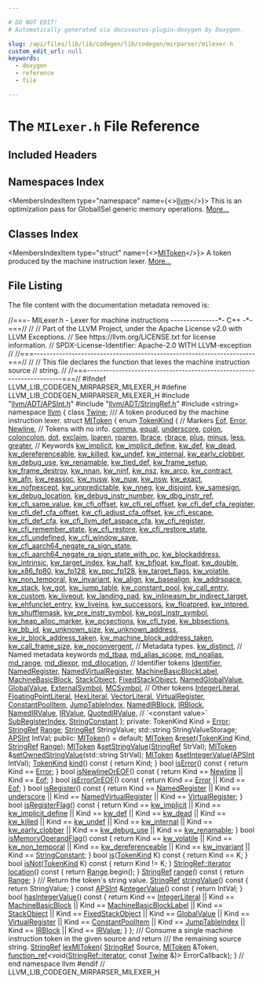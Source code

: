 ```yaml
---

# DO NOT EDIT!
# Automatically generated via docusaurus-plugin-doxygen by Doxygen.

slug: /api/files/lib/lib/codegen/lib/codegen/mirparser/milexer-h
custom_edit_url: null
keywords:
  - doxygen
  - reference
  - file

---
```





# The `MILexer.h` File Reference

<DoxygenPage pluginConfig={pluginConfig}>



## Included Headers

<IncludesList>
<IncludesListItem
  filePath="llvm/ADT/APSInt.h"
  permalink="/docs/api/files/include/include/llvm/include/llvm/adt/apsint-h"
  isLocal="true" />
<IncludesListItem
  filePath="llvm/ADT/StringRef.h"
  permalink="/docs/api/files/include/include/llvm/include/llvm/adt/stringref-h"
  isLocal="true" />
<IncludesListItem
  filePath="string"
  permalink=""
  isLocal="false" />
</IncludesList>

## Namespaces Index

<MembersIndex>

<MembersIndexItem
  type="namespace"
  name={<><a href="/docs/api/namespaces/llvm">llvm</a></>}>
This is an optimization pass for GlobalISel generic memory operations. <a href="/docs/api/namespaces/llvm/#details">More...</a>
</MembersIndexItem>

</MembersIndex>

## Classes Index

<MembersIndex>

<MembersIndexItem
  type="struct"
  name={<><a href="/docs/api/structs/llvm/mitoken">MIToken</a></>}>
A token produced by the machine instruction lexer. <a href="/docs/api/structs/llvm/mitoken/#details">More...</a>
</MembersIndexItem>

</MembersIndex>


## File Listing

The file content with the documentation metadata removed is:

<ProgramListing>

<Link id="l00001" /><CodeLine lineNumber="1"><Highlight kind="comment">//===- MILexer.h - Lexer for machine instructions ---------------&#42;- C++ -&#42;-===//</Highlight><Highlight kind="normal"></Highlight></CodeLine>
<Link id="l00002" /><CodeLine lineNumber="2"><Highlight kind="normal"></Highlight><Highlight kind="comment">//</Highlight><Highlight kind="normal"></Highlight></CodeLine>
<Link id="l00003" /><CodeLine lineNumber="3"><Highlight kind="normal"></Highlight><Highlight kind="comment">// Part of the LLVM Project, under the Apache License v2.0 with LLVM Exceptions.</Highlight><Highlight kind="normal"></Highlight></CodeLine>
<Link id="l00004" /><CodeLine lineNumber="4"><Highlight kind="normal"></Highlight><Highlight kind="comment">// See https://llvm.org/LICENSE.txt for license information.</Highlight><Highlight kind="normal"></Highlight></CodeLine>
<Link id="l00005" /><CodeLine lineNumber="5"><Highlight kind="normal"></Highlight><Highlight kind="comment">// SPDX-License-Identifier: Apache-2.0 WITH LLVM-exception</Highlight><Highlight kind="normal"></Highlight></CodeLine>
<Link id="l00006" /><CodeLine lineNumber="6"><Highlight kind="normal"></Highlight><Highlight kind="comment">//</Highlight><Highlight kind="normal"></Highlight></CodeLine>
<Link id="l00007" /><CodeLine lineNumber="7"><Highlight kind="normal"></Highlight><Highlight kind="comment">//===----------------------------------------------------------------------===//</Highlight><Highlight kind="normal"></Highlight></CodeLine>
<Link id="l00008" /><CodeLine lineNumber="8"><Highlight kind="normal"></Highlight><Highlight kind="comment">//</Highlight><Highlight kind="normal"></Highlight></CodeLine>
<Link id="l00009" /><CodeLine lineNumber="9"><Highlight kind="normal"></Highlight><Highlight kind="comment">// This file declares the function that lexes the machine instruction source</Highlight><Highlight kind="normal"></Highlight></CodeLine>
<Link id="l00010" /><CodeLine lineNumber="10"><Highlight kind="normal"></Highlight><Highlight kind="comment">// string.</Highlight><Highlight kind="normal"></Highlight></CodeLine>
<Link id="l00011" /><CodeLine lineNumber="11"><Highlight kind="normal"></Highlight><Highlight kind="comment">//</Highlight><Highlight kind="normal"></Highlight></CodeLine>
<Link id="l00012" /><CodeLine lineNumber="12"><Highlight kind="normal"></Highlight><Highlight kind="comment">//===----------------------------------------------------------------------===//</Highlight><Highlight kind="normal"></Highlight></CodeLine>
<Link id="l00013" /><CodeLine lineNumber="13"><Highlight kind="normal"></Highlight></CodeLine>
<Link id="l00014" /><CodeLine lineNumber="14"><Highlight kind="normal"></Highlight><Highlight kind="preprocessor">#ifndef LLVM&#95;LIB&#95;CODEGEN&#95;MIRPARSER&#95;MILEXER&#95;H</Highlight><Highlight kind="normal"></Highlight></CodeLine>
<Link id="l00015" /><CodeLine lineNumber="15"><Highlight kind="normal"></Highlight><Highlight kind="preprocessor">#define LLVM&#95;LIB&#95;CODEGEN&#95;MIRPARSER&#95;MILEXER&#95;H</Highlight><Highlight kind="normal"></Highlight></CodeLine>
<Link id="l00016" /><CodeLine lineNumber="16"><Highlight kind="normal"></Highlight></CodeLine>
<Link id="l00017" /><CodeLine lineNumber="17"><Highlight kind="normal"></Highlight><Highlight kind="preprocessor">#include &quot;<a href="/docs/api/files/include/include/llvm/include/llvm/adt/apsint-h">llvm/ADT/APSInt.h</a>&quot;</Highlight><Highlight kind="normal"></Highlight></CodeLine>
<Link id="l00018" /><CodeLine lineNumber="18"><Highlight kind="normal"></Highlight><Highlight kind="preprocessor">#include &quot;<a href="/docs/api/files/include/include/llvm/include/llvm/adt/stringref-h">llvm/ADT/StringRef.h</a>&quot;</Highlight><Highlight kind="normal"></Highlight></CodeLine>
<Link id="l00019" /><CodeLine lineNumber="19"><Highlight kind="normal"></Highlight><Highlight kind="preprocessor">#include &lt;string&gt;</Highlight><Highlight kind="normal"></Highlight></CodeLine>
<Link id="l00020" /><CodeLine lineNumber="20"><Highlight kind="normal"></Highlight></CodeLine>
<Link id="l00021" /><CodeLine lineNumber="21"><Highlight kind="normal"></Highlight><Highlight kind="keyword">namespace </Highlight><Highlight kind="normal"><a href="/docs/api/namespaces/llvm">llvm</a> &#123;</Highlight></CodeLine>
<Link id="l00022" /><CodeLine lineNumber="22"><Highlight kind="normal"></Highlight></CodeLine>
<Link id="l00023" /><CodeLine lineNumber="23"><Highlight kind="normal"></Highlight><Highlight kind="keyword">class </Highlight><Highlight kind="normal"><a href="/docs/api/classes/llvm/twine">Twine</a>;</Highlight></CodeLine>
<Link id="l00024" /><CodeLine lineNumber="24"><Highlight kind="normal"></Highlight><Highlight kind="comment"></Highlight></CodeLine>
<Link id="l00025" /><CodeLine lineNumber="25"><Highlight kind="comment">/// A token produced by the machine instruction lexer.</Highlight><Highlight kind="normal"></Highlight></CodeLine>
<Link id="l00026" /><CodeLine lineNumber="26" lineLink="/docs/api/structs/llvm/mitoken"><Highlight kind="normal"></Highlight><Highlight kind="keyword">struct </Highlight><Highlight kind="normal"><a href="/docs/api/structs/llvm/mitoken/#a6fd2f79ac3bdafaa1f8e9b87f58e7f36">MIToken</a> &#123;</Highlight></CodeLine>
<Link id="l00027" /><CodeLine lineNumber="27" lineLink="/docs/api/structs/llvm/mitoken/#a826fc5728ce5ed55eef1807bf32e02a6"><Highlight kind="normal">  </Highlight><Highlight kind="keyword">enum</Highlight><Highlight kind="normal"> <a href="/docs/api/structs/llvm/mitoken/#a826fc5728ce5ed55eef1807bf32e02a6">TokenKind</a> &#123;</Highlight></CodeLine>
<Link id="l00028" /><CodeLine lineNumber="28"><Highlight kind="normal">    </Highlight><Highlight kind="comment">// Markers</Highlight><Highlight kind="normal"></Highlight></CodeLine>
<Link id="l00029" /><CodeLine lineNumber="29" lineLink="/docs/api/structs/llvm/mitoken/#a826fc5728ce5ed55eef1807bf32e02a6a9451d22efb0e7385c6b73ca7799b1d70"><Highlight kind="normal">    <a href="/docs/api/structs/llvm/mitoken/#a826fc5728ce5ed55eef1807bf32e02a6a9451d22efb0e7385c6b73ca7799b1d70">Eof</a>,</Highlight></CodeLine>
<Link id="l00030" /><CodeLine lineNumber="30" lineLink="/docs/api/structs/llvm/mitoken/#a826fc5728ce5ed55eef1807bf32e02a6a695bb4e1c6c5b89177aeb0f0cf489580"><Highlight kind="normal">    <a href="/docs/api/structs/llvm/mitoken/#a826fc5728ce5ed55eef1807bf32e02a6a695bb4e1c6c5b89177aeb0f0cf489580">Error</a>,</Highlight></CodeLine>
<Link id="l00031" /><CodeLine lineNumber="31" lineLink="/docs/api/structs/llvm/mitoken/#a826fc5728ce5ed55eef1807bf32e02a6a38401c9f9d25b14c3ca4a36214b5f290"><Highlight kind="normal">    <a href="/docs/api/structs/llvm/mitoken/#a826fc5728ce5ed55eef1807bf32e02a6a38401c9f9d25b14c3ca4a36214b5f290">Newline</a>,</Highlight></CodeLine>
<Link id="l00032" /><CodeLine lineNumber="32"><Highlight kind="normal"></Highlight></CodeLine>
<Link id="l00033" /><CodeLine lineNumber="33"><Highlight kind="normal">    </Highlight><Highlight kind="comment">// Tokens with no info.</Highlight><Highlight kind="normal"></Highlight></CodeLine>
<Link id="l00034" /><CodeLine lineNumber="34" lineLink="/docs/api/structs/llvm/mitoken/#a826fc5728ce5ed55eef1807bf32e02a6a190591b275f9c74a12e9cc66e386d86c"><Highlight kind="normal">    <a href="/docs/api/structs/llvm/mitoken/#a826fc5728ce5ed55eef1807bf32e02a6a190591b275f9c74a12e9cc66e386d86c">comma</a>,</Highlight></CodeLine>
<Link id="l00035" /><CodeLine lineNumber="35" lineLink="/docs/api/structs/llvm/mitoken/#a826fc5728ce5ed55eef1807bf32e02a6ab3c838fbfa1a8d60a66b3fe4aa360af9"><Highlight kind="normal">    <a href="/docs/api/structs/llvm/mitoken/#a826fc5728ce5ed55eef1807bf32e02a6ab3c838fbfa1a8d60a66b3fe4aa360af9">equal</a>,</Highlight></CodeLine>
<Link id="l00036" /><CodeLine lineNumber="36" lineLink="/docs/api/structs/llvm/mitoken/#a826fc5728ce5ed55eef1807bf32e02a6a1fcbf573b686db8220b374ddfce6bbdc"><Highlight kind="normal">    <a href="/docs/api/structs/llvm/mitoken/#a826fc5728ce5ed55eef1807bf32e02a6a1fcbf573b686db8220b374ddfce6bbdc">underscore</a>,</Highlight></CodeLine>
<Link id="l00037" /><CodeLine lineNumber="37" lineLink="/docs/api/structs/llvm/mitoken/#a826fc5728ce5ed55eef1807bf32e02a6ac56884d19c1537e43044a3078cac0004"><Highlight kind="normal">    <a href="/docs/api/structs/llvm/mitoken/#a826fc5728ce5ed55eef1807bf32e02a6ac56884d19c1537e43044a3078cac0004">colon</a>,</Highlight></CodeLine>
<Link id="l00038" /><CodeLine lineNumber="38" lineLink="/docs/api/structs/llvm/mitoken/#a826fc5728ce5ed55eef1807bf32e02a6a73e49b39421c784a08abf178343da0bc"><Highlight kind="normal">    <a href="/docs/api/structs/llvm/mitoken/#a826fc5728ce5ed55eef1807bf32e02a6a73e49b39421c784a08abf178343da0bc">coloncolon</a>,</Highlight></CodeLine>
<Link id="l00039" /><CodeLine lineNumber="39" lineLink="/docs/api/structs/llvm/mitoken/#a826fc5728ce5ed55eef1807bf32e02a6a73902454a32cbf1ad7ceac917df4bbd4"><Highlight kind="normal">    <a href="/docs/api/structs/llvm/mitoken/#a826fc5728ce5ed55eef1807bf32e02a6a73902454a32cbf1ad7ceac917df4bbd4">dot</a>,</Highlight></CodeLine>
<Link id="l00040" /><CodeLine lineNumber="40" lineLink="/docs/api/structs/llvm/mitoken/#a826fc5728ce5ed55eef1807bf32e02a6ae9b7e1e40ac9f787f763b636479f00d6"><Highlight kind="normal">    <a href="/docs/api/structs/llvm/mitoken/#a826fc5728ce5ed55eef1807bf32e02a6ae9b7e1e40ac9f787f763b636479f00d6">exclaim</a>,</Highlight></CodeLine>
<Link id="l00041" /><CodeLine lineNumber="41" lineLink="/docs/api/structs/llvm/mitoken/#a826fc5728ce5ed55eef1807bf32e02a6aa19f9b1b5cf9928ce12e0dab92099c10"><Highlight kind="normal">    <a href="/docs/api/structs/llvm/mitoken/#a826fc5728ce5ed55eef1807bf32e02a6aa19f9b1b5cf9928ce12e0dab92099c10">lparen</a>,</Highlight></CodeLine>
<Link id="l00042" /><CodeLine lineNumber="42" lineLink="/docs/api/structs/llvm/mitoken/#a826fc5728ce5ed55eef1807bf32e02a6af002c0577ea092d33ec2e5268ff4201e"><Highlight kind="normal">    <a href="/docs/api/structs/llvm/mitoken/#a826fc5728ce5ed55eef1807bf32e02a6af002c0577ea092d33ec2e5268ff4201e">rparen</a>,</Highlight></CodeLine>
<Link id="l00043" /><CodeLine lineNumber="43" lineLink="/docs/api/structs/llvm/mitoken/#a826fc5728ce5ed55eef1807bf32e02a6a7ec17f6a52a8e82ff01425357cd53bb6"><Highlight kind="normal">    <a href="/docs/api/structs/llvm/mitoken/#a826fc5728ce5ed55eef1807bf32e02a6a7ec17f6a52a8e82ff01425357cd53bb6">lbrace</a>,</Highlight></CodeLine>
<Link id="l00044" /><CodeLine lineNumber="44" lineLink="/docs/api/structs/llvm/mitoken/#a826fc5728ce5ed55eef1807bf32e02a6a1b4d75865bc6f7723d3f2cae13c8b651"><Highlight kind="normal">    <a href="/docs/api/structs/llvm/mitoken/#a826fc5728ce5ed55eef1807bf32e02a6a1b4d75865bc6f7723d3f2cae13c8b651">rbrace</a>,</Highlight></CodeLine>
<Link id="l00045" /><CodeLine lineNumber="45" lineLink="/docs/api/structs/llvm/mitoken/#a826fc5728ce5ed55eef1807bf32e02a6a80a791797a5aa271f17b100dc2915658"><Highlight kind="normal">    <a href="/docs/api/structs/llvm/mitoken/#a826fc5728ce5ed55eef1807bf32e02a6a80a791797a5aa271f17b100dc2915658">plus</a>,</Highlight></CodeLine>
<Link id="l00046" /><CodeLine lineNumber="46" lineLink="/docs/api/structs/llvm/mitoken/#a826fc5728ce5ed55eef1807bf32e02a6a95a262807a0e29e6c8da9c780b5cd489"><Highlight kind="normal">    <a href="/docs/api/structs/llvm/mitoken/#a826fc5728ce5ed55eef1807bf32e02a6a95a262807a0e29e6c8da9c780b5cd489">minus</a>,</Highlight></CodeLine>
<Link id="l00047" /><CodeLine lineNumber="47" lineLink="/docs/api/structs/llvm/mitoken/#a826fc5728ce5ed55eef1807bf32e02a6a4e7dadb5d20a08f47b6c4b6f6c28451a"><Highlight kind="normal">    <a href="/docs/api/structs/llvm/mitoken/#a826fc5728ce5ed55eef1807bf32e02a6a4e7dadb5d20a08f47b6c4b6f6c28451a">less</a>,</Highlight></CodeLine>
<Link id="l00048" /><CodeLine lineNumber="48" lineLink="/docs/api/structs/llvm/mitoken/#a826fc5728ce5ed55eef1807bf32e02a6a4706e21cf646fba2fb2044291a31ddd4"><Highlight kind="normal">    <a href="/docs/api/structs/llvm/mitoken/#a826fc5728ce5ed55eef1807bf32e02a6a4706e21cf646fba2fb2044291a31ddd4">greater</a>,</Highlight></CodeLine>
<Link id="l00049" /><CodeLine lineNumber="49"><Highlight kind="normal"></Highlight></CodeLine>
<Link id="l00050" /><CodeLine lineNumber="50"><Highlight kind="normal">    </Highlight><Highlight kind="comment">// Keywords</Highlight><Highlight kind="normal"></Highlight></CodeLine>
<Link id="l00051" /><CodeLine lineNumber="51" lineLink="/docs/api/structs/llvm/mitoken/#a826fc5728ce5ed55eef1807bf32e02a6ab206051858a3a8aec9100cc51e5cfcb5"><Highlight kind="normal">    <a href="/docs/api/structs/llvm/mitoken/#a826fc5728ce5ed55eef1807bf32e02a6ab206051858a3a8aec9100cc51e5cfcb5">kw&#95;implicit</a>,</Highlight></CodeLine>
<Link id="l00052" /><CodeLine lineNumber="52" lineLink="/docs/api/structs/llvm/mitoken/#a826fc5728ce5ed55eef1807bf32e02a6aa6a826947733d28faf3db46eb2924cbd"><Highlight kind="normal">    <a href="/docs/api/structs/llvm/mitoken/#a826fc5728ce5ed55eef1807bf32e02a6aa6a826947733d28faf3db46eb2924cbd">kw&#95;implicit&#95;define</a>,</Highlight></CodeLine>
<Link id="l00053" /><CodeLine lineNumber="53" lineLink="/docs/api/structs/llvm/mitoken/#a826fc5728ce5ed55eef1807bf32e02a6addae3c49cf7e04a1535a29021ae91423"><Highlight kind="normal">    <a href="/docs/api/structs/llvm/mitoken/#a826fc5728ce5ed55eef1807bf32e02a6addae3c49cf7e04a1535a29021ae91423">kw&#95;def</a>,</Highlight></CodeLine>
<Link id="l00054" /><CodeLine lineNumber="54" lineLink="/docs/api/structs/llvm/mitoken/#a826fc5728ce5ed55eef1807bf32e02a6a3c27c3f12ff5eac92e28e03d48af0a58"><Highlight kind="normal">    <a href="/docs/api/structs/llvm/mitoken/#a826fc5728ce5ed55eef1807bf32e02a6a3c27c3f12ff5eac92e28e03d48af0a58">kw&#95;dead</a>,</Highlight></CodeLine>
<Link id="l00055" /><CodeLine lineNumber="55" lineLink="/docs/api/structs/llvm/mitoken/#a826fc5728ce5ed55eef1807bf32e02a6aa622b3d50d254c6f16b5f0dc2693f9ac"><Highlight kind="normal">    <a href="/docs/api/structs/llvm/mitoken/#a826fc5728ce5ed55eef1807bf32e02a6aa622b3d50d254c6f16b5f0dc2693f9ac">kw&#95;dereferenceable</a>,</Highlight></CodeLine>
<Link id="l00056" /><CodeLine lineNumber="56" lineLink="/docs/api/structs/llvm/mitoken/#a826fc5728ce5ed55eef1807bf32e02a6ae6c29e07f6ec069203986ffe91d9bb63"><Highlight kind="normal">    <a href="/docs/api/structs/llvm/mitoken/#a826fc5728ce5ed55eef1807bf32e02a6ae6c29e07f6ec069203986ffe91d9bb63">kw&#95;killed</a>,</Highlight></CodeLine>
<Link id="l00057" /><CodeLine lineNumber="57" lineLink="/docs/api/structs/llvm/mitoken/#a826fc5728ce5ed55eef1807bf32e02a6af21fe671190c392445d0b4f6809403da"><Highlight kind="normal">    <a href="/docs/api/structs/llvm/mitoken/#a826fc5728ce5ed55eef1807bf32e02a6af21fe671190c392445d0b4f6809403da">kw&#95;undef</a>,</Highlight></CodeLine>
<Link id="l00058" /><CodeLine lineNumber="58" lineLink="/docs/api/structs/llvm/mitoken/#a826fc5728ce5ed55eef1807bf32e02a6ae7fa8038ec793e64852ab7942c2bf5f0"><Highlight kind="normal">    <a href="/docs/api/structs/llvm/mitoken/#a826fc5728ce5ed55eef1807bf32e02a6ae7fa8038ec793e64852ab7942c2bf5f0">kw&#95;internal</a>,</Highlight></CodeLine>
<Link id="l00059" /><CodeLine lineNumber="59" lineLink="/docs/api/structs/llvm/mitoken/#a826fc5728ce5ed55eef1807bf32e02a6a4cb41f854136268b98f0a3b6f8b7d0b9"><Highlight kind="normal">    <a href="/docs/api/structs/llvm/mitoken/#a826fc5728ce5ed55eef1807bf32e02a6a4cb41f854136268b98f0a3b6f8b7d0b9">kw&#95;early&#95;clobber</a>,</Highlight></CodeLine>
<Link id="l00060" /><CodeLine lineNumber="60" lineLink="/docs/api/structs/llvm/mitoken/#a826fc5728ce5ed55eef1807bf32e02a6a6edca770467a61b3a5750a36b7c7731e"><Highlight kind="normal">    <a href="/docs/api/structs/llvm/mitoken/#a826fc5728ce5ed55eef1807bf32e02a6a6edca770467a61b3a5750a36b7c7731e">kw&#95;debug&#95;use</a>,</Highlight></CodeLine>
<Link id="l00061" /><CodeLine lineNumber="61" lineLink="/docs/api/structs/llvm/mitoken/#a826fc5728ce5ed55eef1807bf32e02a6abd8994d7aa807f0fc7a79bc0bd49ae51"><Highlight kind="normal">    <a href="/docs/api/structs/llvm/mitoken/#a826fc5728ce5ed55eef1807bf32e02a6abd8994d7aa807f0fc7a79bc0bd49ae51">kw&#95;renamable</a>,</Highlight></CodeLine>
<Link id="l00062" /><CodeLine lineNumber="62" lineLink="/docs/api/structs/llvm/mitoken/#a826fc5728ce5ed55eef1807bf32e02a6a61a7c9d358791d8e1d5fea11c59d8b81"><Highlight kind="normal">    <a href="/docs/api/structs/llvm/mitoken/#a826fc5728ce5ed55eef1807bf32e02a6a61a7c9d358791d8e1d5fea11c59d8b81">kw&#95;tied&#95;def</a>,</Highlight></CodeLine>
<Link id="l00063" /><CodeLine lineNumber="63" lineLink="/docs/api/structs/llvm/mitoken/#a826fc5728ce5ed55eef1807bf32e02a6a2da019279f6be2a1e52e64b02217e585"><Highlight kind="normal">    <a href="/docs/api/structs/llvm/mitoken/#a826fc5728ce5ed55eef1807bf32e02a6a2da019279f6be2a1e52e64b02217e585">kw&#95;frame&#95;setup</a>,</Highlight></CodeLine>
<Link id="l00064" /><CodeLine lineNumber="64" lineLink="/docs/api/structs/llvm/mitoken/#a826fc5728ce5ed55eef1807bf32e02a6a7b38cb8a87ef0744995be2e4f5c86889"><Highlight kind="normal">    <a href="/docs/api/structs/llvm/mitoken/#a826fc5728ce5ed55eef1807bf32e02a6a7b38cb8a87ef0744995be2e4f5c86889">kw&#95;frame&#95;destroy</a>,</Highlight></CodeLine>
<Link id="l00065" /><CodeLine lineNumber="65" lineLink="/docs/api/structs/llvm/mitoken/#a826fc5728ce5ed55eef1807bf32e02a6a5dab1bbaccfcc0f825c02c6bc07b718b"><Highlight kind="normal">    <a href="/docs/api/structs/llvm/mitoken/#a826fc5728ce5ed55eef1807bf32e02a6a5dab1bbaccfcc0f825c02c6bc07b718b">kw&#95;nnan</a>,</Highlight></CodeLine>
<Link id="l00066" /><CodeLine lineNumber="66" lineLink="/docs/api/structs/llvm/mitoken/#a826fc5728ce5ed55eef1807bf32e02a6a4895873b179e53092adfcb78ecaf4c4e"><Highlight kind="normal">    <a href="/docs/api/structs/llvm/mitoken/#a826fc5728ce5ed55eef1807bf32e02a6a4895873b179e53092adfcb78ecaf4c4e">kw&#95;ninf</a>,</Highlight></CodeLine>
<Link id="l00067" /><CodeLine lineNumber="67" lineLink="/docs/api/structs/llvm/mitoken/#a826fc5728ce5ed55eef1807bf32e02a6a813ceb01fe154d09fe9001a3ec15da3b"><Highlight kind="normal">    <a href="/docs/api/structs/llvm/mitoken/#a826fc5728ce5ed55eef1807bf32e02a6a813ceb01fe154d09fe9001a3ec15da3b">kw&#95;nsz</a>,</Highlight></CodeLine>
<Link id="l00068" /><CodeLine lineNumber="68" lineLink="/docs/api/structs/llvm/mitoken/#a826fc5728ce5ed55eef1807bf32e02a6a645f437737bb0546525fb281fcc101fe"><Highlight kind="normal">    <a href="/docs/api/structs/llvm/mitoken/#a826fc5728ce5ed55eef1807bf32e02a6a645f437737bb0546525fb281fcc101fe">kw&#95;arcp</a>,</Highlight></CodeLine>
<Link id="l00069" /><CodeLine lineNumber="69" lineLink="/docs/api/structs/llvm/mitoken/#a826fc5728ce5ed55eef1807bf32e02a6a1629a3eb67efd22303ce5458746b3cab"><Highlight kind="normal">    <a href="/docs/api/structs/llvm/mitoken/#a826fc5728ce5ed55eef1807bf32e02a6a1629a3eb67efd22303ce5458746b3cab">kw&#95;contract</a>,</Highlight></CodeLine>
<Link id="l00070" /><CodeLine lineNumber="70" lineLink="/docs/api/structs/llvm/mitoken/#a826fc5728ce5ed55eef1807bf32e02a6a356311228b5226914a5e28765271885b"><Highlight kind="normal">    <a href="/docs/api/structs/llvm/mitoken/#a826fc5728ce5ed55eef1807bf32e02a6a356311228b5226914a5e28765271885b">kw&#95;afn</a>,</Highlight></CodeLine>
<Link id="l00071" /><CodeLine lineNumber="71" lineLink="/docs/api/structs/llvm/mitoken/#a826fc5728ce5ed55eef1807bf32e02a6ac4bf254327260d60f099867840655305"><Highlight kind="normal">    <a href="/docs/api/structs/llvm/mitoken/#a826fc5728ce5ed55eef1807bf32e02a6ac4bf254327260d60f099867840655305">kw&#95;reassoc</a>,</Highlight></CodeLine>
<Link id="l00072" /><CodeLine lineNumber="72" lineLink="/docs/api/structs/llvm/mitoken/#a826fc5728ce5ed55eef1807bf32e02a6a57eb6203065d03300e8be639a2abc363"><Highlight kind="normal">    <a href="/docs/api/structs/llvm/mitoken/#a826fc5728ce5ed55eef1807bf32e02a6a57eb6203065d03300e8be639a2abc363">kw&#95;nusw</a>,</Highlight></CodeLine>
<Link id="l00073" /><CodeLine lineNumber="73" lineLink="/docs/api/structs/llvm/mitoken/#a826fc5728ce5ed55eef1807bf32e02a6a2b004204e9f6bd48039ec378d4026fa8"><Highlight kind="normal">    <a href="/docs/api/structs/llvm/mitoken/#a826fc5728ce5ed55eef1807bf32e02a6a2b004204e9f6bd48039ec378d4026fa8">kw&#95;nuw</a>,</Highlight></CodeLine>
<Link id="l00074" /><CodeLine lineNumber="74" lineLink="/docs/api/structs/llvm/mitoken/#a826fc5728ce5ed55eef1807bf32e02a6aa43cbf2f0fd916c8e375be900f2634a0"><Highlight kind="normal">    <a href="/docs/api/structs/llvm/mitoken/#a826fc5728ce5ed55eef1807bf32e02a6aa43cbf2f0fd916c8e375be900f2634a0">kw&#95;nsw</a>,</Highlight></CodeLine>
<Link id="l00075" /><CodeLine lineNumber="75" lineLink="/docs/api/structs/llvm/mitoken/#a826fc5728ce5ed55eef1807bf32e02a6a2e51bdf9f9a4d99c231cb04936d662ee"><Highlight kind="normal">    <a href="/docs/api/structs/llvm/mitoken/#a826fc5728ce5ed55eef1807bf32e02a6a2e51bdf9f9a4d99c231cb04936d662ee">kw&#95;exact</a>,</Highlight></CodeLine>
<Link id="l00076" /><CodeLine lineNumber="76" lineLink="/docs/api/structs/llvm/mitoken/#a826fc5728ce5ed55eef1807bf32e02a6af051439152848664affc6acb1cee98c9"><Highlight kind="normal">    <a href="/docs/api/structs/llvm/mitoken/#a826fc5728ce5ed55eef1807bf32e02a6af051439152848664affc6acb1cee98c9">kw&#95;nofpexcept</a>,</Highlight></CodeLine>
<Link id="l00077" /><CodeLine lineNumber="77" lineLink="/docs/api/structs/llvm/mitoken/#a826fc5728ce5ed55eef1807bf32e02a6a65b31b4ccf793c70d51b6d5c1527af40"><Highlight kind="normal">    <a href="/docs/api/structs/llvm/mitoken/#a826fc5728ce5ed55eef1807bf32e02a6a65b31b4ccf793c70d51b6d5c1527af40">kw&#95;unpredictable</a>,</Highlight></CodeLine>
<Link id="l00078" /><CodeLine lineNumber="78" lineLink="/docs/api/structs/llvm/mitoken/#a826fc5728ce5ed55eef1807bf32e02a6a3d5a4f076e9d02c6a8442e8dac212739"><Highlight kind="normal">    <a href="/docs/api/structs/llvm/mitoken/#a826fc5728ce5ed55eef1807bf32e02a6a3d5a4f076e9d02c6a8442e8dac212739">kw&#95;nneg</a>,</Highlight></CodeLine>
<Link id="l00079" /><CodeLine lineNumber="79" lineLink="/docs/api/structs/llvm/mitoken/#a826fc5728ce5ed55eef1807bf32e02a6a89d38b3de95683fdb108fd90739bc2d6"><Highlight kind="normal">    <a href="/docs/api/structs/llvm/mitoken/#a826fc5728ce5ed55eef1807bf32e02a6a89d38b3de95683fdb108fd90739bc2d6">kw&#95;disjoint</a>,</Highlight></CodeLine>
<Link id="l00080" /><CodeLine lineNumber="80" lineLink="/docs/api/structs/llvm/mitoken/#a826fc5728ce5ed55eef1807bf32e02a6ac912d10c1757f7123cb0967e5d7231a8"><Highlight kind="normal">    <a href="/docs/api/structs/llvm/mitoken/#a826fc5728ce5ed55eef1807bf32e02a6ac912d10c1757f7123cb0967e5d7231a8">kw&#95;samesign</a>,</Highlight></CodeLine>
<Link id="l00081" /><CodeLine lineNumber="81" lineLink="/docs/api/structs/llvm/mitoken/#a826fc5728ce5ed55eef1807bf32e02a6afae5d39056b30c2d5219236ee0650abc"><Highlight kind="normal">    <a href="/docs/api/structs/llvm/mitoken/#a826fc5728ce5ed55eef1807bf32e02a6afae5d39056b30c2d5219236ee0650abc">kw&#95;debug&#95;location</a>,</Highlight></CodeLine>
<Link id="l00082" /><CodeLine lineNumber="82" lineLink="/docs/api/structs/llvm/mitoken/#a826fc5728ce5ed55eef1807bf32e02a6ae3b209d9029d0e9a79026e60f8328f23"><Highlight kind="normal">    <a href="/docs/api/structs/llvm/mitoken/#a826fc5728ce5ed55eef1807bf32e02a6ae3b209d9029d0e9a79026e60f8328f23">kw&#95;debug&#95;instr&#95;number</a>,</Highlight></CodeLine>
<Link id="l00083" /><CodeLine lineNumber="83" lineLink="/docs/api/structs/llvm/mitoken/#a826fc5728ce5ed55eef1807bf32e02a6a44c287f7c3c0e3293241bde17a716828"><Highlight kind="normal">    <a href="/docs/api/structs/llvm/mitoken/#a826fc5728ce5ed55eef1807bf32e02a6a44c287f7c3c0e3293241bde17a716828">kw&#95;dbg&#95;instr&#95;ref</a>,</Highlight></CodeLine>
<Link id="l00084" /><CodeLine lineNumber="84" lineLink="/docs/api/structs/llvm/mitoken/#a826fc5728ce5ed55eef1807bf32e02a6a9d9cd9b85ae5fce2a539f56fb037766a"><Highlight kind="normal">    <a href="/docs/api/structs/llvm/mitoken/#a826fc5728ce5ed55eef1807bf32e02a6a9d9cd9b85ae5fce2a539f56fb037766a">kw&#95;cfi&#95;same&#95;value</a>,</Highlight></CodeLine>
<Link id="l00085" /><CodeLine lineNumber="85" lineLink="/docs/api/structs/llvm/mitoken/#a826fc5728ce5ed55eef1807bf32e02a6a4cefddc97b52262ec3ca131128079be4"><Highlight kind="normal">    <a href="/docs/api/structs/llvm/mitoken/#a826fc5728ce5ed55eef1807bf32e02a6a4cefddc97b52262ec3ca131128079be4">kw&#95;cfi&#95;offset</a>,</Highlight></CodeLine>
<Link id="l00086" /><CodeLine lineNumber="86" lineLink="/docs/api/structs/llvm/mitoken/#a826fc5728ce5ed55eef1807bf32e02a6a94740fe117708e6e5de35dea49614ad0"><Highlight kind="normal">    <a href="/docs/api/structs/llvm/mitoken/#a826fc5728ce5ed55eef1807bf32e02a6a94740fe117708e6e5de35dea49614ad0">kw&#95;cfi&#95;rel&#95;offset</a>,</Highlight></CodeLine>
<Link id="l00087" /><CodeLine lineNumber="87" lineLink="/docs/api/structs/llvm/mitoken/#a826fc5728ce5ed55eef1807bf32e02a6a9b449f07ddab22c2e49164fc2aee112c"><Highlight kind="normal">    <a href="/docs/api/structs/llvm/mitoken/#a826fc5728ce5ed55eef1807bf32e02a6a9b449f07ddab22c2e49164fc2aee112c">kw&#95;cfi&#95;def&#95;cfa&#95;register</a>,</Highlight></CodeLine>
<Link id="l00088" /><CodeLine lineNumber="88" lineLink="/docs/api/structs/llvm/mitoken/#a826fc5728ce5ed55eef1807bf32e02a6aaec8c69ba4f771177000277c8e2403b3"><Highlight kind="normal">    <a href="/docs/api/structs/llvm/mitoken/#a826fc5728ce5ed55eef1807bf32e02a6aaec8c69ba4f771177000277c8e2403b3">kw&#95;cfi&#95;def&#95;cfa&#95;offset</a>,</Highlight></CodeLine>
<Link id="l00089" /><CodeLine lineNumber="89" lineLink="/docs/api/structs/llvm/mitoken/#a826fc5728ce5ed55eef1807bf32e02a6aa4c84979e85e8fa30a9d33d7ebe59ca5"><Highlight kind="normal">    <a href="/docs/api/structs/llvm/mitoken/#a826fc5728ce5ed55eef1807bf32e02a6aa4c84979e85e8fa30a9d33d7ebe59ca5">kw&#95;cfi&#95;adjust&#95;cfa&#95;offset</a>,</Highlight></CodeLine>
<Link id="l00090" /><CodeLine lineNumber="90" lineLink="/docs/api/structs/llvm/mitoken/#a826fc5728ce5ed55eef1807bf32e02a6aa99f8585275a495b73a9319979194b5a"><Highlight kind="normal">    <a href="/docs/api/structs/llvm/mitoken/#a826fc5728ce5ed55eef1807bf32e02a6aa99f8585275a495b73a9319979194b5a">kw&#95;cfi&#95;escape</a>,</Highlight></CodeLine>
<Link id="l00091" /><CodeLine lineNumber="91" lineLink="/docs/api/structs/llvm/mitoken/#a826fc5728ce5ed55eef1807bf32e02a6aa94c3b98223057a43e6d39505f4a6e5f"><Highlight kind="normal">    <a href="/docs/api/structs/llvm/mitoken/#a826fc5728ce5ed55eef1807bf32e02a6aa94c3b98223057a43e6d39505f4a6e5f">kw&#95;cfi&#95;def&#95;cfa</a>,</Highlight></CodeLine>
<Link id="l00092" /><CodeLine lineNumber="92" lineLink="/docs/api/structs/llvm/mitoken/#a826fc5728ce5ed55eef1807bf32e02a6a3cc78b122a3960aed2a370a5241e6015"><Highlight kind="normal">    <a href="/docs/api/structs/llvm/mitoken/#a826fc5728ce5ed55eef1807bf32e02a6a3cc78b122a3960aed2a370a5241e6015">kw&#95;cfi&#95;llvm&#95;def&#95;aspace&#95;cfa</a>,</Highlight></CodeLine>
<Link id="l00093" /><CodeLine lineNumber="93" lineLink="/docs/api/structs/llvm/mitoken/#a826fc5728ce5ed55eef1807bf32e02a6a8f3b8e825a1b96c0feb33b74c56eb891"><Highlight kind="normal">    <a href="/docs/api/structs/llvm/mitoken/#a826fc5728ce5ed55eef1807bf32e02a6a8f3b8e825a1b96c0feb33b74c56eb891">kw&#95;cfi&#95;register</a>,</Highlight></CodeLine>
<Link id="l00094" /><CodeLine lineNumber="94" lineLink="/docs/api/structs/llvm/mitoken/#a826fc5728ce5ed55eef1807bf32e02a6ae264c83e0df5209a1dfcd322b0d0e74a"><Highlight kind="normal">    <a href="/docs/api/structs/llvm/mitoken/#a826fc5728ce5ed55eef1807bf32e02a6ae264c83e0df5209a1dfcd322b0d0e74a">kw&#95;cfi&#95;remember&#95;state</a>,</Highlight></CodeLine>
<Link id="l00095" /><CodeLine lineNumber="95" lineLink="/docs/api/structs/llvm/mitoken/#a826fc5728ce5ed55eef1807bf32e02a6a836ad743b6d5b6e1d0bd80e05f42812c"><Highlight kind="normal">    <a href="/docs/api/structs/llvm/mitoken/#a826fc5728ce5ed55eef1807bf32e02a6a836ad743b6d5b6e1d0bd80e05f42812c">kw&#95;cfi&#95;restore</a>,</Highlight></CodeLine>
<Link id="l00096" /><CodeLine lineNumber="96" lineLink="/docs/api/structs/llvm/mitoken/#a826fc5728ce5ed55eef1807bf32e02a6aee2c9ff26df9a29da2a3b5409cfde779"><Highlight kind="normal">    <a href="/docs/api/structs/llvm/mitoken/#a826fc5728ce5ed55eef1807bf32e02a6aee2c9ff26df9a29da2a3b5409cfde779">kw&#95;cfi&#95;restore&#95;state</a>,</Highlight></CodeLine>
<Link id="l00097" /><CodeLine lineNumber="97" lineLink="/docs/api/structs/llvm/mitoken/#a826fc5728ce5ed55eef1807bf32e02a6a7bb4c83768ee2a94a0a21aa1a0815752"><Highlight kind="normal">    <a href="/docs/api/structs/llvm/mitoken/#a826fc5728ce5ed55eef1807bf32e02a6a7bb4c83768ee2a94a0a21aa1a0815752">kw&#95;cfi&#95;undefined</a>,</Highlight></CodeLine>
<Link id="l00098" /><CodeLine lineNumber="98" lineLink="/docs/api/structs/llvm/mitoken/#a826fc5728ce5ed55eef1807bf32e02a6a712ca0bbf0925efcb0f451e6a53357ed"><Highlight kind="normal">    <a href="/docs/api/structs/llvm/mitoken/#a826fc5728ce5ed55eef1807bf32e02a6a712ca0bbf0925efcb0f451e6a53357ed">kw&#95;cfi&#95;window&#95;save</a>,</Highlight></CodeLine>
<Link id="l00099" /><CodeLine lineNumber="99" lineLink="/docs/api/structs/llvm/mitoken/#a826fc5728ce5ed55eef1807bf32e02a6a312a88bc3c813a44c29c661d9e981769"><Highlight kind="normal">    <a href="/docs/api/structs/llvm/mitoken/#a826fc5728ce5ed55eef1807bf32e02a6a312a88bc3c813a44c29c661d9e981769">kw&#95;cfi&#95;aarch64&#95;negate&#95;ra&#95;sign&#95;state</a>,</Highlight></CodeLine>
<Link id="l00100" /><CodeLine lineNumber="100" lineLink="/docs/api/structs/llvm/mitoken/#a826fc5728ce5ed55eef1807bf32e02a6a9741536facc1c8c790ac0929276d2bef"><Highlight kind="normal">    <a href="/docs/api/structs/llvm/mitoken/#a826fc5728ce5ed55eef1807bf32e02a6a9741536facc1c8c790ac0929276d2bef">kw&#95;cfi&#95;aarch64&#95;negate&#95;ra&#95;sign&#95;state&#95;with&#95;pc</a>,</Highlight></CodeLine>
<Link id="l00101" /><CodeLine lineNumber="101" lineLink="/docs/api/structs/llvm/mitoken/#a826fc5728ce5ed55eef1807bf32e02a6a10b64d0278daea287b892ac95f4a70c1"><Highlight kind="normal">    <a href="/docs/api/structs/llvm/mitoken/#a826fc5728ce5ed55eef1807bf32e02a6a10b64d0278daea287b892ac95f4a70c1">kw&#95;blockaddress</a>,</Highlight></CodeLine>
<Link id="l00102" /><CodeLine lineNumber="102" lineLink="/docs/api/structs/llvm/mitoken/#a826fc5728ce5ed55eef1807bf32e02a6a2034e311c1521d501ce4310e1a1ff6c5"><Highlight kind="normal">    <a href="/docs/api/structs/llvm/mitoken/#a826fc5728ce5ed55eef1807bf32e02a6a2034e311c1521d501ce4310e1a1ff6c5">kw&#95;intrinsic</a>,</Highlight></CodeLine>
<Link id="l00103" /><CodeLine lineNumber="103" lineLink="/docs/api/structs/llvm/mitoken/#a826fc5728ce5ed55eef1807bf32e02a6aa260bb514add2a91dc5689d2e3d0097b"><Highlight kind="normal">    <a href="/docs/api/structs/llvm/mitoken/#a826fc5728ce5ed55eef1807bf32e02a6aa260bb514add2a91dc5689d2e3d0097b">kw&#95;target&#95;index</a>,</Highlight></CodeLine>
<Link id="l00104" /><CodeLine lineNumber="104" lineLink="/docs/api/structs/llvm/mitoken/#a826fc5728ce5ed55eef1807bf32e02a6a0b7a365eb84a10bcbe39e8a2603d1199"><Highlight kind="normal">    <a href="/docs/api/structs/llvm/mitoken/#a826fc5728ce5ed55eef1807bf32e02a6a0b7a365eb84a10bcbe39e8a2603d1199">kw&#95;half</a>,</Highlight></CodeLine>
<Link id="l00105" /><CodeLine lineNumber="105" lineLink="/docs/api/structs/llvm/mitoken/#a826fc5728ce5ed55eef1807bf32e02a6a59ea063561870edcff0bdd8f0d95b1a2"><Highlight kind="normal">    <a href="/docs/api/structs/llvm/mitoken/#a826fc5728ce5ed55eef1807bf32e02a6a59ea063561870edcff0bdd8f0d95b1a2">kw&#95;bfloat</a>,</Highlight></CodeLine>
<Link id="l00106" /><CodeLine lineNumber="106" lineLink="/docs/api/structs/llvm/mitoken/#a826fc5728ce5ed55eef1807bf32e02a6a00d4edc540b86353fb2bbb5873454baa"><Highlight kind="normal">    <a href="/docs/api/structs/llvm/mitoken/#a826fc5728ce5ed55eef1807bf32e02a6a00d4edc540b86353fb2bbb5873454baa">kw&#95;float</a>,</Highlight></CodeLine>
<Link id="l00107" /><CodeLine lineNumber="107" lineLink="/docs/api/structs/llvm/mitoken/#a826fc5728ce5ed55eef1807bf32e02a6a7ae1acf31fbbb0badf28636cabfb713d"><Highlight kind="normal">    <a href="/docs/api/structs/llvm/mitoken/#a826fc5728ce5ed55eef1807bf32e02a6a7ae1acf31fbbb0badf28636cabfb713d">kw&#95;double</a>,</Highlight></CodeLine>
<Link id="l00108" /><CodeLine lineNumber="108" lineLink="/docs/api/structs/llvm/mitoken/#a826fc5728ce5ed55eef1807bf32e02a6a217dd3c7155a23f5fd9f0592c0d19d4a"><Highlight kind="normal">    <a href="/docs/api/structs/llvm/mitoken/#a826fc5728ce5ed55eef1807bf32e02a6a217dd3c7155a23f5fd9f0592c0d19d4a">kw&#95;x86&#95;fp80</a>,</Highlight></CodeLine>
<Link id="l00109" /><CodeLine lineNumber="109" lineLink="/docs/api/structs/llvm/mitoken/#a826fc5728ce5ed55eef1807bf32e02a6ae03198c8736faa98f11254fde262dfa5"><Highlight kind="normal">    <a href="/docs/api/structs/llvm/mitoken/#a826fc5728ce5ed55eef1807bf32e02a6ae03198c8736faa98f11254fde262dfa5">kw&#95;fp128</a>,</Highlight></CodeLine>
<Link id="l00110" /><CodeLine lineNumber="110" lineLink="/docs/api/structs/llvm/mitoken/#a826fc5728ce5ed55eef1807bf32e02a6a891e978963b68a2dbc9d02c116407fa0"><Highlight kind="normal">    <a href="/docs/api/structs/llvm/mitoken/#a826fc5728ce5ed55eef1807bf32e02a6a891e978963b68a2dbc9d02c116407fa0">kw&#95;ppc&#95;fp128</a>,</Highlight></CodeLine>
<Link id="l00111" /><CodeLine lineNumber="111" lineLink="/docs/api/structs/llvm/mitoken/#a826fc5728ce5ed55eef1807bf32e02a6a030a2c5533093a46e7531c32906e5f3b"><Highlight kind="normal">    <a href="/docs/api/structs/llvm/mitoken/#a826fc5728ce5ed55eef1807bf32e02a6a030a2c5533093a46e7531c32906e5f3b">kw&#95;target&#95;flags</a>,</Highlight></CodeLine>
<Link id="l00112" /><CodeLine lineNumber="112" lineLink="/docs/api/structs/llvm/mitoken/#a826fc5728ce5ed55eef1807bf32e02a6a1ede3539864c36bc93493e09f7b0fdec"><Highlight kind="normal">    <a href="/docs/api/structs/llvm/mitoken/#a826fc5728ce5ed55eef1807bf32e02a6a1ede3539864c36bc93493e09f7b0fdec">kw&#95;volatile</a>,</Highlight></CodeLine>
<Link id="l00113" /><CodeLine lineNumber="113" lineLink="/docs/api/structs/llvm/mitoken/#a826fc5728ce5ed55eef1807bf32e02a6a8d5d15b10a5a1d9cf253d722eb2a6089"><Highlight kind="normal">    <a href="/docs/api/structs/llvm/mitoken/#a826fc5728ce5ed55eef1807bf32e02a6a8d5d15b10a5a1d9cf253d722eb2a6089">kw&#95;non&#95;temporal</a>,</Highlight></CodeLine>
<Link id="l00114" /><CodeLine lineNumber="114" lineLink="/docs/api/structs/llvm/mitoken/#a826fc5728ce5ed55eef1807bf32e02a6aa82f97904d6c89ebe2d24b97cc8c9b3f"><Highlight kind="normal">    <a href="/docs/api/structs/llvm/mitoken/#a826fc5728ce5ed55eef1807bf32e02a6aa82f97904d6c89ebe2d24b97cc8c9b3f">kw&#95;invariant</a>,</Highlight></CodeLine>
<Link id="l00115" /><CodeLine lineNumber="115" lineLink="/docs/api/structs/llvm/mitoken/#a826fc5728ce5ed55eef1807bf32e02a6a2b36847798e6a577ff1a459d436716cc"><Highlight kind="normal">    <a href="/docs/api/structs/llvm/mitoken/#a826fc5728ce5ed55eef1807bf32e02a6a2b36847798e6a577ff1a459d436716cc">kw&#95;align</a>,</Highlight></CodeLine>
<Link id="l00116" /><CodeLine lineNumber="116" lineLink="/docs/api/structs/llvm/mitoken/#a826fc5728ce5ed55eef1807bf32e02a6a8fa817130e25e7d76dba39a1bd0962ee"><Highlight kind="normal">    <a href="/docs/api/structs/llvm/mitoken/#a826fc5728ce5ed55eef1807bf32e02a6a8fa817130e25e7d76dba39a1bd0962ee">kw&#95;basealign</a>,</Highlight></CodeLine>
<Link id="l00117" /><CodeLine lineNumber="117" lineLink="/docs/api/structs/llvm/mitoken/#a826fc5728ce5ed55eef1807bf32e02a6a0943c04acc16f5a20793de60d48cfc93"><Highlight kind="normal">    <a href="/docs/api/structs/llvm/mitoken/#a826fc5728ce5ed55eef1807bf32e02a6a0943c04acc16f5a20793de60d48cfc93">kw&#95;addrspace</a>,</Highlight></CodeLine>
<Link id="l00118" /><CodeLine lineNumber="118" lineLink="/docs/api/structs/llvm/mitoken/#a826fc5728ce5ed55eef1807bf32e02a6a1005b6baed24c36e03431f6b02a184b0"><Highlight kind="normal">    <a href="/docs/api/structs/llvm/mitoken/#a826fc5728ce5ed55eef1807bf32e02a6a1005b6baed24c36e03431f6b02a184b0">kw&#95;stack</a>,</Highlight></CodeLine>
<Link id="l00119" /><CodeLine lineNumber="119" lineLink="/docs/api/structs/llvm/mitoken/#a826fc5728ce5ed55eef1807bf32e02a6ace222a16b52ad3ea7a399d31fd100d21"><Highlight kind="normal">    <a href="/docs/api/structs/llvm/mitoken/#a826fc5728ce5ed55eef1807bf32e02a6ace222a16b52ad3ea7a399d31fd100d21">kw&#95;got</a>,</Highlight></CodeLine>
<Link id="l00120" /><CodeLine lineNumber="120" lineLink="/docs/api/structs/llvm/mitoken/#a826fc5728ce5ed55eef1807bf32e02a6a5c9a5d789f0256a1c4af7a366c8a83a8"><Highlight kind="normal">    <a href="/docs/api/structs/llvm/mitoken/#a826fc5728ce5ed55eef1807bf32e02a6a5c9a5d789f0256a1c4af7a366c8a83a8">kw&#95;jump&#95;table</a>,</Highlight></CodeLine>
<Link id="l00121" /><CodeLine lineNumber="121" lineLink="/docs/api/structs/llvm/mitoken/#a826fc5728ce5ed55eef1807bf32e02a6a76138fb77b2f732e63b38f1e7065d383"><Highlight kind="normal">    <a href="/docs/api/structs/llvm/mitoken/#a826fc5728ce5ed55eef1807bf32e02a6a76138fb77b2f732e63b38f1e7065d383">kw&#95;constant&#95;pool</a>,</Highlight></CodeLine>
<Link id="l00122" /><CodeLine lineNumber="122" lineLink="/docs/api/structs/llvm/mitoken/#a826fc5728ce5ed55eef1807bf32e02a6a706a66b904c74b059eb4094498c964fc"><Highlight kind="normal">    <a href="/docs/api/structs/llvm/mitoken/#a826fc5728ce5ed55eef1807bf32e02a6a706a66b904c74b059eb4094498c964fc">kw&#95;call&#95;entry</a>,</Highlight></CodeLine>
<Link id="l00123" /><CodeLine lineNumber="123" lineLink="/docs/api/structs/llvm/mitoken/#a826fc5728ce5ed55eef1807bf32e02a6ab93677f69d0041e06070c90910dcc30b"><Highlight kind="normal">    <a href="/docs/api/structs/llvm/mitoken/#a826fc5728ce5ed55eef1807bf32e02a6ab93677f69d0041e06070c90910dcc30b">kw&#95;custom</a>,</Highlight></CodeLine>
<Link id="l00124" /><CodeLine lineNumber="124" lineLink="/docs/api/structs/llvm/mitoken/#a826fc5728ce5ed55eef1807bf32e02a6aac74710d2bd4bbd53711b6ab4bfd2f28"><Highlight kind="normal">    <a href="/docs/api/structs/llvm/mitoken/#a826fc5728ce5ed55eef1807bf32e02a6aac74710d2bd4bbd53711b6ab4bfd2f28">kw&#95;liveout</a>,</Highlight></CodeLine>
<Link id="l00125" /><CodeLine lineNumber="125" lineLink="/docs/api/structs/llvm/mitoken/#a826fc5728ce5ed55eef1807bf32e02a6a061c7ab03098b9fa400aeaf9b0e668f7"><Highlight kind="normal">    <a href="/docs/api/structs/llvm/mitoken/#a826fc5728ce5ed55eef1807bf32e02a6a061c7ab03098b9fa400aeaf9b0e668f7">kw&#95;landing&#95;pad</a>,</Highlight></CodeLine>
<Link id="l00126" /><CodeLine lineNumber="126" lineLink="/docs/api/structs/llvm/mitoken/#a826fc5728ce5ed55eef1807bf32e02a6a8fe59ab747442928d520456cead79f7c"><Highlight kind="normal">    <a href="/docs/api/structs/llvm/mitoken/#a826fc5728ce5ed55eef1807bf32e02a6a8fe59ab747442928d520456cead79f7c">kw&#95;inlineasm&#95;br&#95;indirect&#95;target</a>,</Highlight></CodeLine>
<Link id="l00127" /><CodeLine lineNumber="127" lineLink="/docs/api/structs/llvm/mitoken/#a826fc5728ce5ed55eef1807bf32e02a6a94a48b5a62dbb5e2a2842729175252c2"><Highlight kind="normal">    <a href="/docs/api/structs/llvm/mitoken/#a826fc5728ce5ed55eef1807bf32e02a6a94a48b5a62dbb5e2a2842729175252c2">kw&#95;ehfunclet&#95;entry</a>,</Highlight></CodeLine>
<Link id="l00128" /><CodeLine lineNumber="128" lineLink="/docs/api/structs/llvm/mitoken/#a826fc5728ce5ed55eef1807bf32e02a6a5956125b492bac740985726d73b707c3"><Highlight kind="normal">    <a href="/docs/api/structs/llvm/mitoken/#a826fc5728ce5ed55eef1807bf32e02a6a5956125b492bac740985726d73b707c3">kw&#95;liveins</a>,</Highlight></CodeLine>
<Link id="l00129" /><CodeLine lineNumber="129" lineLink="/docs/api/structs/llvm/mitoken/#a826fc5728ce5ed55eef1807bf32e02a6ac906e38f5901242459dd9fc47e3696f8"><Highlight kind="normal">    <a href="/docs/api/structs/llvm/mitoken/#a826fc5728ce5ed55eef1807bf32e02a6ac906e38f5901242459dd9fc47e3696f8">kw&#95;successors</a>,</Highlight></CodeLine>
<Link id="l00130" /><CodeLine lineNumber="130" lineLink="/docs/api/structs/llvm/mitoken/#a826fc5728ce5ed55eef1807bf32e02a6abcdb15858b72e3e47c8fef5fc016f9e6"><Highlight kind="normal">    <a href="/docs/api/structs/llvm/mitoken/#a826fc5728ce5ed55eef1807bf32e02a6abcdb15858b72e3e47c8fef5fc016f9e6">kw&#95;floatpred</a>,</Highlight></CodeLine>
<Link id="l00131" /><CodeLine lineNumber="131" lineLink="/docs/api/structs/llvm/mitoken/#a826fc5728ce5ed55eef1807bf32e02a6a8e3daba81bd1d6ca3888c15382de1861"><Highlight kind="normal">    <a href="/docs/api/structs/llvm/mitoken/#a826fc5728ce5ed55eef1807bf32e02a6a8e3daba81bd1d6ca3888c15382de1861">kw&#95;intpred</a>,</Highlight></CodeLine>
<Link id="l00132" /><CodeLine lineNumber="132" lineLink="/docs/api/structs/llvm/mitoken/#a826fc5728ce5ed55eef1807bf32e02a6af964d58ac7722e837d761dbff9598883"><Highlight kind="normal">    <a href="/docs/api/structs/llvm/mitoken/#a826fc5728ce5ed55eef1807bf32e02a6af964d58ac7722e837d761dbff9598883">kw&#95;shufflemask</a>,</Highlight></CodeLine>
<Link id="l00133" /><CodeLine lineNumber="133" lineLink="/docs/api/structs/llvm/mitoken/#a826fc5728ce5ed55eef1807bf32e02a6a16baa8a695f87a8d642a0271f9c8bb4b"><Highlight kind="normal">    <a href="/docs/api/structs/llvm/mitoken/#a826fc5728ce5ed55eef1807bf32e02a6a16baa8a695f87a8d642a0271f9c8bb4b">kw&#95;pre&#95;instr&#95;symbol</a>,</Highlight></CodeLine>
<Link id="l00134" /><CodeLine lineNumber="134" lineLink="/docs/api/structs/llvm/mitoken/#a826fc5728ce5ed55eef1807bf32e02a6aea446ae4c2ab038ada07483d17fa8fd3"><Highlight kind="normal">    <a href="/docs/api/structs/llvm/mitoken/#a826fc5728ce5ed55eef1807bf32e02a6aea446ae4c2ab038ada07483d17fa8fd3">kw&#95;post&#95;instr&#95;symbol</a>,</Highlight></CodeLine>
<Link id="l00135" /><CodeLine lineNumber="135" lineLink="/docs/api/structs/llvm/mitoken/#a826fc5728ce5ed55eef1807bf32e02a6afe193166e332234f73dabc8d161a364e"><Highlight kind="normal">    <a href="/docs/api/structs/llvm/mitoken/#a826fc5728ce5ed55eef1807bf32e02a6afe193166e332234f73dabc8d161a364e">kw&#95;heap&#95;alloc&#95;marker</a>,</Highlight></CodeLine>
<Link id="l00136" /><CodeLine lineNumber="136" lineLink="/docs/api/structs/llvm/mitoken/#a826fc5728ce5ed55eef1807bf32e02a6ae79b65c3955b6b96bd3e16a9691b0718"><Highlight kind="normal">    <a href="/docs/api/structs/llvm/mitoken/#a826fc5728ce5ed55eef1807bf32e02a6ae79b65c3955b6b96bd3e16a9691b0718">kw&#95;pcsections</a>,</Highlight></CodeLine>
<Link id="l00137" /><CodeLine lineNumber="137" lineLink="/docs/api/structs/llvm/mitoken/#a826fc5728ce5ed55eef1807bf32e02a6a8a6dea4150203fad21673ccf124a968b"><Highlight kind="normal">    <a href="/docs/api/structs/llvm/mitoken/#a826fc5728ce5ed55eef1807bf32e02a6a8a6dea4150203fad21673ccf124a968b">kw&#95;cfi&#95;type</a>,</Highlight></CodeLine>
<Link id="l00138" /><CodeLine lineNumber="138" lineLink="/docs/api/structs/llvm/mitoken/#a826fc5728ce5ed55eef1807bf32e02a6aff7ad41fba511dad3cf8ed9165271232"><Highlight kind="normal">    <a href="/docs/api/structs/llvm/mitoken/#a826fc5728ce5ed55eef1807bf32e02a6aff7ad41fba511dad3cf8ed9165271232">kw&#95;bbsections</a>,</Highlight></CodeLine>
<Link id="l00139" /><CodeLine lineNumber="139" lineLink="/docs/api/structs/llvm/mitoken/#a826fc5728ce5ed55eef1807bf32e02a6a36279270727e3d0a5a71ed49bc937df8"><Highlight kind="normal">    <a href="/docs/api/structs/llvm/mitoken/#a826fc5728ce5ed55eef1807bf32e02a6a36279270727e3d0a5a71ed49bc937df8">kw&#95;bb&#95;id</a>,</Highlight></CodeLine>
<Link id="l00140" /><CodeLine lineNumber="140" lineLink="/docs/api/structs/llvm/mitoken/#a826fc5728ce5ed55eef1807bf32e02a6abe977bfd868e054053a14b23da6252d7"><Highlight kind="normal">    <a href="/docs/api/structs/llvm/mitoken/#a826fc5728ce5ed55eef1807bf32e02a6abe977bfd868e054053a14b23da6252d7">kw&#95;unknown&#95;size</a>,</Highlight></CodeLine>
<Link id="l00141" /><CodeLine lineNumber="141" lineLink="/docs/api/structs/llvm/mitoken/#a826fc5728ce5ed55eef1807bf32e02a6af13ae889d1ef5322dcc99aa328e20f6f"><Highlight kind="normal">    <a href="/docs/api/structs/llvm/mitoken/#a826fc5728ce5ed55eef1807bf32e02a6af13ae889d1ef5322dcc99aa328e20f6f">kw&#95;unknown&#95;address</a>,</Highlight></CodeLine>
<Link id="l00142" /><CodeLine lineNumber="142" lineLink="/docs/api/structs/llvm/mitoken/#a826fc5728ce5ed55eef1807bf32e02a6af0d89f9b8ae87326fdcc19e5b8b17450"><Highlight kind="normal">    <a href="/docs/api/structs/llvm/mitoken/#a826fc5728ce5ed55eef1807bf32e02a6af0d89f9b8ae87326fdcc19e5b8b17450">kw&#95;ir&#95;block&#95;address&#95;taken</a>,</Highlight></CodeLine>
<Link id="l00143" /><CodeLine lineNumber="143" lineLink="/docs/api/structs/llvm/mitoken/#a826fc5728ce5ed55eef1807bf32e02a6ab98be0dc02a2cf82b6c6e1a7e0e8f15f"><Highlight kind="normal">    <a href="/docs/api/structs/llvm/mitoken/#a826fc5728ce5ed55eef1807bf32e02a6ab98be0dc02a2cf82b6c6e1a7e0e8f15f">kw&#95;machine&#95;block&#95;address&#95;taken</a>,</Highlight></CodeLine>
<Link id="l00144" /><CodeLine lineNumber="144" lineLink="/docs/api/structs/llvm/mitoken/#a826fc5728ce5ed55eef1807bf32e02a6a294c5581d42ad37196ca937c31e8598e"><Highlight kind="normal">    <a href="/docs/api/structs/llvm/mitoken/#a826fc5728ce5ed55eef1807bf32e02a6a294c5581d42ad37196ca937c31e8598e">kw&#95;call&#95;frame&#95;size</a>,</Highlight></CodeLine>
<Link id="l00145" /><CodeLine lineNumber="145" lineLink="/docs/api/structs/llvm/mitoken/#a826fc5728ce5ed55eef1807bf32e02a6afc85d5b4d96997c181119e628f8727ae"><Highlight kind="normal">    <a href="/docs/api/structs/llvm/mitoken/#a826fc5728ce5ed55eef1807bf32e02a6afc85d5b4d96997c181119e628f8727ae">kw&#95;noconvergent</a>,</Highlight></CodeLine>
<Link id="l00146" /><CodeLine lineNumber="146"><Highlight kind="normal"></Highlight></CodeLine>
<Link id="l00147" /><CodeLine lineNumber="147"><Highlight kind="normal">    </Highlight><Highlight kind="comment">// Metadata types.</Highlight><Highlight kind="normal"></Highlight></CodeLine>
<Link id="l00148" /><CodeLine lineNumber="148" lineLink="/docs/api/structs/llvm/mitoken/#a826fc5728ce5ed55eef1807bf32e02a6a2c5805b066544ecd04f444556adedb6c"><Highlight kind="normal">    <a href="/docs/api/structs/llvm/mitoken/#a826fc5728ce5ed55eef1807bf32e02a6a2c5805b066544ecd04f444556adedb6c">kw&#95;distinct</a>,</Highlight></CodeLine>
<Link id="l00149" /><CodeLine lineNumber="149"><Highlight kind="normal"></Highlight></CodeLine>
<Link id="l00150" /><CodeLine lineNumber="150"><Highlight kind="normal">    </Highlight><Highlight kind="comment">// Named metadata keywords</Highlight><Highlight kind="normal"></Highlight></CodeLine>
<Link id="l00151" /><CodeLine lineNumber="151" lineLink="/docs/api/structs/llvm/mitoken/#a826fc5728ce5ed55eef1807bf32e02a6aeca7cae50fb8dd8c7776861ce14cc24d"><Highlight kind="normal">    <a href="/docs/api/structs/llvm/mitoken/#a826fc5728ce5ed55eef1807bf32e02a6aeca7cae50fb8dd8c7776861ce14cc24d">md&#95;tbaa</a>,</Highlight></CodeLine>
<Link id="l00152" /><CodeLine lineNumber="152" lineLink="/docs/api/structs/llvm/mitoken/#a826fc5728ce5ed55eef1807bf32e02a6a16fa35720e09effc00ef5f5ad17a53dc"><Highlight kind="normal">    <a href="/docs/api/structs/llvm/mitoken/#a826fc5728ce5ed55eef1807bf32e02a6a16fa35720e09effc00ef5f5ad17a53dc">md&#95;alias&#95;scope</a>,</Highlight></CodeLine>
<Link id="l00153" /><CodeLine lineNumber="153" lineLink="/docs/api/structs/llvm/mitoken/#a826fc5728ce5ed55eef1807bf32e02a6aaede05e6d1ec29188d1d6e0741a9e60f"><Highlight kind="normal">    <a href="/docs/api/structs/llvm/mitoken/#a826fc5728ce5ed55eef1807bf32e02a6aaede05e6d1ec29188d1d6e0741a9e60f">md&#95;noalias</a>,</Highlight></CodeLine>
<Link id="l00154" /><CodeLine lineNumber="154" lineLink="/docs/api/structs/llvm/mitoken/#a826fc5728ce5ed55eef1807bf32e02a6ab66c1639a1e0b1b014352f33e42c0fbc"><Highlight kind="normal">    <a href="/docs/api/structs/llvm/mitoken/#a826fc5728ce5ed55eef1807bf32e02a6ab66c1639a1e0b1b014352f33e42c0fbc">md&#95;range</a>,</Highlight></CodeLine>
<Link id="l00155" /><CodeLine lineNumber="155" lineLink="/docs/api/structs/llvm/mitoken/#a826fc5728ce5ed55eef1807bf32e02a6a44e938a244ddbf730937be8d17272feb"><Highlight kind="normal">    <a href="/docs/api/structs/llvm/mitoken/#a826fc5728ce5ed55eef1807bf32e02a6a44e938a244ddbf730937be8d17272feb">md&#95;diexpr</a>,</Highlight></CodeLine>
<Link id="l00156" /><CodeLine lineNumber="156" lineLink="/docs/api/structs/llvm/mitoken/#a826fc5728ce5ed55eef1807bf32e02a6abc4fb36ac618caf2a11cb6c74f598d07"><Highlight kind="normal">    <a href="/docs/api/structs/llvm/mitoken/#a826fc5728ce5ed55eef1807bf32e02a6abc4fb36ac618caf2a11cb6c74f598d07">md&#95;dilocation</a>,</Highlight></CodeLine>
<Link id="l00157" /><CodeLine lineNumber="157"><Highlight kind="normal"></Highlight></CodeLine>
<Link id="l00158" /><CodeLine lineNumber="158"><Highlight kind="normal">    </Highlight><Highlight kind="comment">// Identifier tokens</Highlight><Highlight kind="normal"></Highlight></CodeLine>
<Link id="l00159" /><CodeLine lineNumber="159" lineLink="/docs/api/structs/llvm/mitoken/#a826fc5728ce5ed55eef1807bf32e02a6a97b4377341cd7c584adcaa160aad0a02"><Highlight kind="normal">    <a href="/docs/api/structs/llvm/mitoken/#a826fc5728ce5ed55eef1807bf32e02a6a97b4377341cd7c584adcaa160aad0a02">Identifier</a>,</Highlight></CodeLine>
<Link id="l00160" /><CodeLine lineNumber="160" lineLink="/docs/api/structs/llvm/mitoken/#a826fc5728ce5ed55eef1807bf32e02a6ada1e13f84d573245c05460a99ef47607"><Highlight kind="normal">    <a href="/docs/api/structs/llvm/mitoken/#a826fc5728ce5ed55eef1807bf32e02a6ada1e13f84d573245c05460a99ef47607">NamedRegister</a>,</Highlight></CodeLine>
<Link id="l00161" /><CodeLine lineNumber="161" lineLink="/docs/api/structs/llvm/mitoken/#a826fc5728ce5ed55eef1807bf32e02a6a4bb75c93c34ebe814b2500733ed2cbe2"><Highlight kind="normal">    <a href="/docs/api/structs/llvm/mitoken/#a826fc5728ce5ed55eef1807bf32e02a6a4bb75c93c34ebe814b2500733ed2cbe2">NamedVirtualRegister</a>,</Highlight></CodeLine>
<Link id="l00162" /><CodeLine lineNumber="162" lineLink="/docs/api/structs/llvm/mitoken/#a826fc5728ce5ed55eef1807bf32e02a6a7e5c1b1fdcdabc0c2d3ed5941308db6c"><Highlight kind="normal">    <a href="/docs/api/structs/llvm/mitoken/#a826fc5728ce5ed55eef1807bf32e02a6a7e5c1b1fdcdabc0c2d3ed5941308db6c">MachineBasicBlockLabel</a>,</Highlight></CodeLine>
<Link id="l00163" /><CodeLine lineNumber="163" lineLink="/docs/api/structs/llvm/mitoken/#a826fc5728ce5ed55eef1807bf32e02a6a3f519613749a65e91b6dfe908aaf554e"><Highlight kind="normal">    <a href="/docs/api/structs/llvm/mitoken/#a826fc5728ce5ed55eef1807bf32e02a6a3f519613749a65e91b6dfe908aaf554e">MachineBasicBlock</a>,</Highlight></CodeLine>
<Link id="l00164" /><CodeLine lineNumber="164" lineLink="/docs/api/structs/llvm/mitoken/#a826fc5728ce5ed55eef1807bf32e02a6a02ea7320381cc7361f5f3530892eb3e1"><Highlight kind="normal">    <a href="/docs/api/structs/llvm/mitoken/#a826fc5728ce5ed55eef1807bf32e02a6a02ea7320381cc7361f5f3530892eb3e1">StackObject</a>,</Highlight></CodeLine>
<Link id="l00165" /><CodeLine lineNumber="165" lineLink="/docs/api/structs/llvm/mitoken/#a826fc5728ce5ed55eef1807bf32e02a6a9d8e09e328411c8dbdbd11f38bf1ff5b"><Highlight kind="normal">    <a href="/docs/api/structs/llvm/mitoken/#a826fc5728ce5ed55eef1807bf32e02a6a9d8e09e328411c8dbdbd11f38bf1ff5b">FixedStackObject</a>,</Highlight></CodeLine>
<Link id="l00166" /><CodeLine lineNumber="166" lineLink="/docs/api/structs/llvm/mitoken/#a826fc5728ce5ed55eef1807bf32e02a6a26360791c68fa9d21c6ea07375867965"><Highlight kind="normal">    <a href="/docs/api/structs/llvm/mitoken/#a826fc5728ce5ed55eef1807bf32e02a6a26360791c68fa9d21c6ea07375867965">NamedGlobalValue</a>,</Highlight></CodeLine>
<Link id="l00167" /><CodeLine lineNumber="167" lineLink="/docs/api/structs/llvm/mitoken/#a826fc5728ce5ed55eef1807bf32e02a6a850ebe3ac4c626d9ea0cb6f26e7c904e"><Highlight kind="normal">    <a href="/docs/api/structs/llvm/mitoken/#a826fc5728ce5ed55eef1807bf32e02a6a850ebe3ac4c626d9ea0cb6f26e7c904e">GlobalValue</a>,</Highlight></CodeLine>
<Link id="l00168" /><CodeLine lineNumber="168" lineLink="/docs/api/structs/llvm/mitoken/#a826fc5728ce5ed55eef1807bf32e02a6abde8ba21041eb8328acc02146a3a0d77"><Highlight kind="normal">    <a href="/docs/api/structs/llvm/mitoken/#a826fc5728ce5ed55eef1807bf32e02a6abde8ba21041eb8328acc02146a3a0d77">ExternalSymbol</a>,</Highlight></CodeLine>
<Link id="l00169" /><CodeLine lineNumber="169" lineLink="/docs/api/structs/llvm/mitoken/#a826fc5728ce5ed55eef1807bf32e02a6ad3d487e3a5ce2baa29da23330ebbedc5"><Highlight kind="normal">    <a href="/docs/api/structs/llvm/mitoken/#a826fc5728ce5ed55eef1807bf32e02a6ad3d487e3a5ce2baa29da23330ebbedc5">MCSymbol</a>,</Highlight></CodeLine>
<Link id="l00170" /><CodeLine lineNumber="170"><Highlight kind="normal"></Highlight></CodeLine>
<Link id="l00171" /><CodeLine lineNumber="171"><Highlight kind="normal">    </Highlight><Highlight kind="comment">// Other tokens</Highlight><Highlight kind="normal"></Highlight></CodeLine>
<Link id="l00172" /><CodeLine lineNumber="172" lineLink="/docs/api/structs/llvm/mitoken/#a826fc5728ce5ed55eef1807bf32e02a6ac47c420adaca267e079109b3d4dca293"><Highlight kind="normal">    <a href="/docs/api/structs/llvm/mitoken/#a826fc5728ce5ed55eef1807bf32e02a6ac47c420adaca267e079109b3d4dca293">IntegerLiteral</a>,</Highlight></CodeLine>
<Link id="l00173" /><CodeLine lineNumber="173" lineLink="/docs/api/structs/llvm/mitoken/#a826fc5728ce5ed55eef1807bf32e02a6a6eb3a607d6c59086dc0bdfd74a10e6a4"><Highlight kind="normal">    <a href="/docs/api/structs/llvm/mitoken/#a826fc5728ce5ed55eef1807bf32e02a6a6eb3a607d6c59086dc0bdfd74a10e6a4">FloatingPointLiteral</a>,</Highlight></CodeLine>
<Link id="l00174" /><CodeLine lineNumber="174" lineLink="/docs/api/structs/llvm/mitoken/#a826fc5728ce5ed55eef1807bf32e02a6ab7084e2fd8ea5e2682facafa33c2abc6"><Highlight kind="normal">    <a href="/docs/api/structs/llvm/mitoken/#a826fc5728ce5ed55eef1807bf32e02a6ab7084e2fd8ea5e2682facafa33c2abc6">HexLiteral</a>,</Highlight></CodeLine>
<Link id="l00175" /><CodeLine lineNumber="175" lineLink="/docs/api/structs/llvm/mitoken/#a826fc5728ce5ed55eef1807bf32e02a6a50593567ca4d719101b61c0cfe107eba"><Highlight kind="normal">    <a href="/docs/api/structs/llvm/mitoken/#a826fc5728ce5ed55eef1807bf32e02a6a50593567ca4d719101b61c0cfe107eba">VectorLiteral</a>,</Highlight></CodeLine>
<Link id="l00176" /><CodeLine lineNumber="176" lineLink="/docs/api/structs/llvm/mitoken/#a826fc5728ce5ed55eef1807bf32e02a6aad89006e07a1b4b432094251dafeb05e"><Highlight kind="normal">    <a href="/docs/api/structs/llvm/mitoken/#a826fc5728ce5ed55eef1807bf32e02a6aad89006e07a1b4b432094251dafeb05e">VirtualRegister</a>,</Highlight></CodeLine>
<Link id="l00177" /><CodeLine lineNumber="177" lineLink="/docs/api/structs/llvm/mitoken/#a826fc5728ce5ed55eef1807bf32e02a6a33dab87da238f19cc21814c491b2d6af"><Highlight kind="normal">    <a href="/docs/api/structs/llvm/mitoken/#a826fc5728ce5ed55eef1807bf32e02a6a33dab87da238f19cc21814c491b2d6af">ConstantPoolItem</a>,</Highlight></CodeLine>
<Link id="l00178" /><CodeLine lineNumber="178" lineLink="/docs/api/structs/llvm/mitoken/#a826fc5728ce5ed55eef1807bf32e02a6af1ed79b968bc264cdbc86258d8566f0c"><Highlight kind="normal">    <a href="/docs/api/structs/llvm/mitoken/#a826fc5728ce5ed55eef1807bf32e02a6af1ed79b968bc264cdbc86258d8566f0c">JumpTableIndex</a>,</Highlight></CodeLine>
<Link id="l00179" /><CodeLine lineNumber="179" lineLink="/docs/api/structs/llvm/mitoken/#a826fc5728ce5ed55eef1807bf32e02a6a8b71950fb9a704439e1752de75ef57af"><Highlight kind="normal">    <a href="/docs/api/structs/llvm/mitoken/#a826fc5728ce5ed55eef1807bf32e02a6a8b71950fb9a704439e1752de75ef57af">NamedIRBlock</a>,</Highlight></CodeLine>
<Link id="l00180" /><CodeLine lineNumber="180" lineLink="/docs/api/structs/llvm/mitoken/#a826fc5728ce5ed55eef1807bf32e02a6ab80383451bf22665b8b1e7deec8dba7e"><Highlight kind="normal">    <a href="/docs/api/structs/llvm/mitoken/#a826fc5728ce5ed55eef1807bf32e02a6ab80383451bf22665b8b1e7deec8dba7e">IRBlock</a>,</Highlight></CodeLine>
<Link id="l00181" /><CodeLine lineNumber="181" lineLink="/docs/api/structs/llvm/mitoken/#a826fc5728ce5ed55eef1807bf32e02a6a95e22b395cd577a493f41e1bc9f66857"><Highlight kind="normal">    <a href="/docs/api/structs/llvm/mitoken/#a826fc5728ce5ed55eef1807bf32e02a6a95e22b395cd577a493f41e1bc9f66857">NamedIRValue</a>,</Highlight></CodeLine>
<Link id="l00182" /><CodeLine lineNumber="182" lineLink="/docs/api/structs/llvm/mitoken/#a826fc5728ce5ed55eef1807bf32e02a6a56f6273627f38aacd8af4fe49a4dbab8"><Highlight kind="normal">    <a href="/docs/api/structs/llvm/mitoken/#a826fc5728ce5ed55eef1807bf32e02a6a56f6273627f38aacd8af4fe49a4dbab8">IRValue</a>,</Highlight></CodeLine>
<Link id="l00183" /><CodeLine lineNumber="183" lineLink="/docs/api/structs/llvm/mitoken/#a826fc5728ce5ed55eef1807bf32e02a6ae8d68bd011115d762d74f4fa23c3d46e"><Highlight kind="normal">    <a href="/docs/api/structs/llvm/mitoken/#a826fc5728ce5ed55eef1807bf32e02a6ae8d68bd011115d762d74f4fa23c3d46e">QuotedIRValue</a>, </Highlight><Highlight kind="comment">// &#96;&lt;constant value&gt;&#96;</Highlight><Highlight kind="normal"></Highlight></CodeLine>
<Link id="l00184" /><CodeLine lineNumber="184" lineLink="/docs/api/structs/llvm/mitoken/#a826fc5728ce5ed55eef1807bf32e02a6a2d9fa763e09f66fdd3f9f6a94c1b58e2"><Highlight kind="normal">    <a href="/docs/api/structs/llvm/mitoken/#a826fc5728ce5ed55eef1807bf32e02a6a2d9fa763e09f66fdd3f9f6a94c1b58e2">SubRegisterIndex</a>,</Highlight></CodeLine>
<Link id="l00185" /><CodeLine lineNumber="185" lineLink="/docs/api/structs/llvm/mitoken/#a826fc5728ce5ed55eef1807bf32e02a6a7dcd0f9b261114fe964552407f110a04"><Highlight kind="normal">    <a href="/docs/api/structs/llvm/mitoken/#a826fc5728ce5ed55eef1807bf32e02a6a7dcd0f9b261114fe964552407f110a04">StringConstant</a></Highlight></CodeLine>
<Link id="l00186" /><CodeLine lineNumber="186"><Highlight kind="normal">  &#125;;</Highlight></CodeLine>
<Link id="l00187" /><CodeLine lineNumber="187"><Highlight kind="normal"></Highlight></CodeLine>
<Link id="l00188" /><CodeLine lineNumber="188"><Highlight kind="normal"></Highlight><Highlight kind="keyword">private</Highlight><Highlight kind="normal">:</Highlight></CodeLine>
<Link id="l00189" /><CodeLine lineNumber="189"><Highlight kind="normal">  TokenKind Kind = <a href="/docs/api/classes/llvm/error">Error</a>;</Highlight></CodeLine>
<Link id="l00190" /><CodeLine lineNumber="190"><Highlight kind="normal">  <a href="/docs/api/classes/llvm/stringref">StringRef</a> <a href="/docs/api/files/lib/lib/target/lib/target/nvptx/nvvmintrrange-cpp/#a34bd74317e3f04bfc4318c2d1a470877">Range</a>;</Highlight></CodeLine>
<Link id="l00191" /><CodeLine lineNumber="191"><Highlight kind="normal">  <a href="/docs/api/classes/llvm/stringref">StringRef</a> StringValue;</Highlight></CodeLine>
<Link id="l00192" /><CodeLine lineNumber="192"><Highlight kind="normal">  std::string StringValueStorage;</Highlight></CodeLine>
<Link id="l00193" /><CodeLine lineNumber="193"><Highlight kind="normal">  <a href="/docs/api/classes/llvm/apsint">APSInt</a> IntVal;</Highlight></CodeLine>
<Link id="l00194" /><CodeLine lineNumber="194"><Highlight kind="normal"></Highlight></CodeLine>
<Link id="l00195" /><CodeLine lineNumber="195"><Highlight kind="normal"></Highlight><Highlight kind="keyword">public</Highlight><Highlight kind="normal">:</Highlight></CodeLine>
<Link id="l00196" /><CodeLine lineNumber="196" lineLink="/docs/api/structs/llvm/mitoken/#a6fd2f79ac3bdafaa1f8e9b87f58e7f36"><Highlight kind="normal">  <a href="/docs/api/structs/llvm/mitoken/#a6fd2f79ac3bdafaa1f8e9b87f58e7f36">MIToken</a>() = </Highlight><Highlight kind="keywordflow">default</Highlight><Highlight kind="normal">;</Highlight></CodeLine>
<Link id="l00197" /><CodeLine lineNumber="197"><Highlight kind="normal"></Highlight></CodeLine>
<Link id="l00198" /><CodeLine lineNumber="198"><Highlight kind="normal">  <a href="/docs/api/structs/llvm/mitoken/#a6fd2f79ac3bdafaa1f8e9b87f58e7f36">MIToken</a> &amp;<a href="/docs/api/structs/llvm/mitoken/#ac1edd22e2655350cb4c4fcbb196675ee">reset</a>(<a href="/docs/api/structs/llvm/mitoken/#a826fc5728ce5ed55eef1807bf32e02a6">TokenKind</a> Kind, <a href="/docs/api/classes/llvm/stringref">StringRef</a> <a href="/docs/api/files/lib/lib/target/lib/target/nvptx/nvvmintrrange-cpp/#a34bd74317e3f04bfc4318c2d1a470877">Range</a>);</Highlight></CodeLine>
<Link id="l00199" /><CodeLine lineNumber="199"><Highlight kind="normal"></Highlight></CodeLine>
<Link id="l00200" /><CodeLine lineNumber="200"><Highlight kind="normal">  <a href="/docs/api/structs/llvm/mitoken/#a6fd2f79ac3bdafaa1f8e9b87f58e7f36">MIToken</a> &amp;<a href="/docs/api/structs/llvm/mitoken/#a0a6c1c13ddbd40786b667a40ac3b48de">setStringValue</a>(<a href="/docs/api/classes/llvm/stringref">StringRef</a> StrVal);</Highlight></CodeLine>
<Link id="l00201" /><CodeLine lineNumber="201"><Highlight kind="normal">  <a href="/docs/api/structs/llvm/mitoken/#a6fd2f79ac3bdafaa1f8e9b87f58e7f36">MIToken</a> &amp;<a href="/docs/api/structs/llvm/mitoken/#ae1c883d2616acba40d12a921840a3a0a">setOwnedStringValue</a>(std::string StrVal);</Highlight></CodeLine>
<Link id="l00202" /><CodeLine lineNumber="202"><Highlight kind="normal">  <a href="/docs/api/structs/llvm/mitoken/#a6fd2f79ac3bdafaa1f8e9b87f58e7f36">MIToken</a> &amp;<a href="/docs/api/structs/llvm/mitoken/#aafe77831f41912b2cd227484d30ae81d">setIntegerValue</a>(<a href="/docs/api/classes/llvm/apsint">APSInt</a> IntVal);</Highlight></CodeLine>
<Link id="l00203" /><CodeLine lineNumber="203"><Highlight kind="normal"></Highlight></CodeLine>
<Link id="l00204" /><CodeLine lineNumber="204" lineLink="/docs/api/structs/llvm/mitoken/#a3dca48803924924232858ce24ee03c9a"><Highlight kind="normal">  <a href="/docs/api/structs/llvm/mitoken/#a826fc5728ce5ed55eef1807bf32e02a6">TokenKind</a> <a href="/docs/api/structs/llvm/mitoken/#a3dca48803924924232858ce24ee03c9a">kind</a>()</Highlight><Highlight kind="keyword"> const </Highlight><Highlight kind="normal">&#123; </Highlight><Highlight kind="keywordflow">return</Highlight><Highlight kind="normal"> Kind; &#125;</Highlight></CodeLine>
<Link id="l00205" /><CodeLine lineNumber="205"><Highlight kind="normal"></Highlight></CodeLine>
<Link id="l00206" /><CodeLine lineNumber="206" lineLink="/docs/api/structs/llvm/mitoken/#ac2deed85c7c9addd45a26ff489684677"><Highlight kind="normal">  </Highlight><Highlight kind="keywordtype">bool</Highlight><Highlight kind="normal"> <a href="/docs/api/structs/llvm/mitoken/#ac2deed85c7c9addd45a26ff489684677">isError</a>()</Highlight><Highlight kind="keyword"> const </Highlight><Highlight kind="normal">&#123; </Highlight><Highlight kind="keywordflow">return</Highlight><Highlight kind="normal"> Kind == <a href="/docs/api/structs/llvm/mitoken/#a826fc5728ce5ed55eef1807bf32e02a6a695bb4e1c6c5b89177aeb0f0cf489580">Error</a>; &#125;</Highlight></CodeLine>
<Link id="l00207" /><CodeLine lineNumber="207"><Highlight kind="normal"></Highlight></CodeLine>
<Link id="l00208" /><CodeLine lineNumber="208" lineLink="/docs/api/structs/llvm/mitoken/#a4107bf4a0e5f0f679bce7c091947a447"><Highlight kind="normal">  </Highlight><Highlight kind="keywordtype">bool</Highlight><Highlight kind="normal"> <a href="/docs/api/structs/llvm/mitoken/#a4107bf4a0e5f0f679bce7c091947a447">isNewlineOrEOF</a>()</Highlight><Highlight kind="keyword"> const </Highlight><Highlight kind="normal">&#123; </Highlight><Highlight kind="keywordflow">return</Highlight><Highlight kind="normal"> Kind == <a href="/docs/api/structs/llvm/mitoken/#a826fc5728ce5ed55eef1807bf32e02a6a38401c9f9d25b14c3ca4a36214b5f290">Newline</a> || Kind == <a href="/docs/api/structs/llvm/mitoken/#a826fc5728ce5ed55eef1807bf32e02a6a9451d22efb0e7385c6b73ca7799b1d70">Eof</a>; &#125;</Highlight></CodeLine>
<Link id="l00209" /><CodeLine lineNumber="209"><Highlight kind="normal"></Highlight></CodeLine>
<Link id="l00210" /><CodeLine lineNumber="210" lineLink="/docs/api/structs/llvm/mitoken/#abb561c9239fe4dfe771fa55dd88446f1"><Highlight kind="normal">  </Highlight><Highlight kind="keywordtype">bool</Highlight><Highlight kind="normal"> <a href="/docs/api/structs/llvm/mitoken/#abb561c9239fe4dfe771fa55dd88446f1">isErrorOrEOF</a>()</Highlight><Highlight kind="keyword"> const </Highlight><Highlight kind="normal">&#123; </Highlight><Highlight kind="keywordflow">return</Highlight><Highlight kind="normal"> Kind == <a href="/docs/api/structs/llvm/mitoken/#a826fc5728ce5ed55eef1807bf32e02a6a695bb4e1c6c5b89177aeb0f0cf489580">Error</a> || Kind == <a href="/docs/api/structs/llvm/mitoken/#a826fc5728ce5ed55eef1807bf32e02a6a9451d22efb0e7385c6b73ca7799b1d70">Eof</a>; &#125;</Highlight></CodeLine>
<Link id="l00211" /><CodeLine lineNumber="211"><Highlight kind="normal"></Highlight></CodeLine>
<Link id="l00212" /><CodeLine lineNumber="212" lineLink="/docs/api/structs/llvm/mitoken/#aa500122720f4bd103478353e6a6fc114"><Highlight kind="normal">  </Highlight><Highlight kind="keywordtype">bool</Highlight><Highlight kind="normal"> <a href="/docs/api/structs/llvm/mitoken/#aa500122720f4bd103478353e6a6fc114">isRegister</a>()</Highlight><Highlight kind="keyword"> const </Highlight><Highlight kind="normal">&#123;</Highlight></CodeLine>
<Link id="l00213" /><CodeLine lineNumber="213"><Highlight kind="normal">    </Highlight><Highlight kind="keywordflow">return</Highlight><Highlight kind="normal"> Kind == <a href="/docs/api/structs/llvm/mitoken/#a826fc5728ce5ed55eef1807bf32e02a6ada1e13f84d573245c05460a99ef47607">NamedRegister</a> || Kind == <a href="/docs/api/structs/llvm/mitoken/#a826fc5728ce5ed55eef1807bf32e02a6a1fcbf573b686db8220b374ddfce6bbdc">underscore</a> ||</Highlight></CodeLine>
<Link id="l00214" /><CodeLine lineNumber="214"><Highlight kind="normal">           Kind == <a href="/docs/api/structs/llvm/mitoken/#a826fc5728ce5ed55eef1807bf32e02a6a4bb75c93c34ebe814b2500733ed2cbe2">NamedVirtualRegister</a> || Kind == <a href="/docs/api/structs/llvm/mitoken/#a826fc5728ce5ed55eef1807bf32e02a6aad89006e07a1b4b432094251dafeb05e">VirtualRegister</a>;</Highlight></CodeLine>
<Link id="l00215" /><CodeLine lineNumber="215"><Highlight kind="normal">  &#125;</Highlight></CodeLine>
<Link id="l00216" /><CodeLine lineNumber="216"><Highlight kind="normal"></Highlight></CodeLine>
<Link id="l00217" /><CodeLine lineNumber="217" lineLink="/docs/api/structs/llvm/mitoken/#a0627b5671af49734d35148f15c18f51a"><Highlight kind="normal">  </Highlight><Highlight kind="keywordtype">bool</Highlight><Highlight kind="normal"> <a href="/docs/api/structs/llvm/mitoken/#a0627b5671af49734d35148f15c18f51a">isRegisterFlag</a>()</Highlight><Highlight kind="keyword"> const </Highlight><Highlight kind="normal">&#123;</Highlight></CodeLine>
<Link id="l00218" /><CodeLine lineNumber="218"><Highlight kind="normal">    </Highlight><Highlight kind="keywordflow">return</Highlight><Highlight kind="normal"> Kind == <a href="/docs/api/structs/llvm/mitoken/#a826fc5728ce5ed55eef1807bf32e02a6ab206051858a3a8aec9100cc51e5cfcb5">kw&#95;implicit</a> || Kind == <a href="/docs/api/structs/llvm/mitoken/#a826fc5728ce5ed55eef1807bf32e02a6aa6a826947733d28faf3db46eb2924cbd">kw&#95;implicit&#95;define</a> ||</Highlight></CodeLine>
<Link id="l00219" /><CodeLine lineNumber="219"><Highlight kind="normal">           Kind == <a href="/docs/api/structs/llvm/mitoken/#a826fc5728ce5ed55eef1807bf32e02a6addae3c49cf7e04a1535a29021ae91423">kw&#95;def</a> || Kind == <a href="/docs/api/structs/llvm/mitoken/#a826fc5728ce5ed55eef1807bf32e02a6a3c27c3f12ff5eac92e28e03d48af0a58">kw&#95;dead</a> || Kind == <a href="/docs/api/structs/llvm/mitoken/#a826fc5728ce5ed55eef1807bf32e02a6ae6c29e07f6ec069203986ffe91d9bb63">kw&#95;killed</a> ||</Highlight></CodeLine>
<Link id="l00220" /><CodeLine lineNumber="220"><Highlight kind="normal">           Kind == <a href="/docs/api/structs/llvm/mitoken/#a826fc5728ce5ed55eef1807bf32e02a6af21fe671190c392445d0b4f6809403da">kw&#95;undef</a> || Kind == <a href="/docs/api/structs/llvm/mitoken/#a826fc5728ce5ed55eef1807bf32e02a6ae7fa8038ec793e64852ab7942c2bf5f0">kw&#95;internal</a> ||</Highlight></CodeLine>
<Link id="l00221" /><CodeLine lineNumber="221"><Highlight kind="normal">           Kind == <a href="/docs/api/structs/llvm/mitoken/#a826fc5728ce5ed55eef1807bf32e02a6a4cb41f854136268b98f0a3b6f8b7d0b9">kw&#95;early&#95;clobber</a> || Kind == <a href="/docs/api/structs/llvm/mitoken/#a826fc5728ce5ed55eef1807bf32e02a6a6edca770467a61b3a5750a36b7c7731e">kw&#95;debug&#95;use</a> ||</Highlight></CodeLine>
<Link id="l00222" /><CodeLine lineNumber="222"><Highlight kind="normal">           Kind == <a href="/docs/api/structs/llvm/mitoken/#a826fc5728ce5ed55eef1807bf32e02a6abd8994d7aa807f0fc7a79bc0bd49ae51">kw&#95;renamable</a>;</Highlight></CodeLine>
<Link id="l00223" /><CodeLine lineNumber="223"><Highlight kind="normal">  &#125;</Highlight></CodeLine>
<Link id="l00224" /><CodeLine lineNumber="224"><Highlight kind="normal"></Highlight></CodeLine>
<Link id="l00225" /><CodeLine lineNumber="225" lineLink="/docs/api/structs/llvm/mitoken/#a756421c5cd5513bf888855e29269756a"><Highlight kind="normal">  </Highlight><Highlight kind="keywordtype">bool</Highlight><Highlight kind="normal"> <a href="/docs/api/structs/llvm/mitoken/#a756421c5cd5513bf888855e29269756a">isMemoryOperandFlag</a>()</Highlight><Highlight kind="keyword"> const </Highlight><Highlight kind="normal">&#123;</Highlight></CodeLine>
<Link id="l00226" /><CodeLine lineNumber="226"><Highlight kind="normal">    </Highlight><Highlight kind="keywordflow">return</Highlight><Highlight kind="normal"> Kind == <a href="/docs/api/structs/llvm/mitoken/#a826fc5728ce5ed55eef1807bf32e02a6a1ede3539864c36bc93493e09f7b0fdec">kw&#95;volatile</a> || Kind == <a href="/docs/api/structs/llvm/mitoken/#a826fc5728ce5ed55eef1807bf32e02a6a8d5d15b10a5a1d9cf253d722eb2a6089">kw&#95;non&#95;temporal</a> ||</Highlight></CodeLine>
<Link id="l00227" /><CodeLine lineNumber="227"><Highlight kind="normal">           Kind == <a href="/docs/api/structs/llvm/mitoken/#a826fc5728ce5ed55eef1807bf32e02a6aa622b3d50d254c6f16b5f0dc2693f9ac">kw&#95;dereferenceable</a> || Kind == <a href="/docs/api/structs/llvm/mitoken/#a826fc5728ce5ed55eef1807bf32e02a6aa82f97904d6c89ebe2d24b97cc8c9b3f">kw&#95;invariant</a> ||</Highlight></CodeLine>
<Link id="l00228" /><CodeLine lineNumber="228"><Highlight kind="normal">           Kind == <a href="/docs/api/structs/llvm/mitoken/#a826fc5728ce5ed55eef1807bf32e02a6a7dcd0f9b261114fe964552407f110a04">StringConstant</a>;</Highlight></CodeLine>
<Link id="l00229" /><CodeLine lineNumber="229"><Highlight kind="normal">  &#125;</Highlight></CodeLine>
<Link id="l00230" /><CodeLine lineNumber="230"><Highlight kind="normal"></Highlight></CodeLine>
<Link id="l00231" /><CodeLine lineNumber="231" lineLink="/docs/api/structs/llvm/mitoken/#a6390be713bc6ca27dfadffc3ca549542"><Highlight kind="normal">  </Highlight><Highlight kind="keywordtype">bool</Highlight><Highlight kind="normal"> <a href="/docs/api/structs/llvm/mitoken/#a6390be713bc6ca27dfadffc3ca549542">is</a>(<a href="/docs/api/structs/llvm/mitoken/#a826fc5728ce5ed55eef1807bf32e02a6">TokenKind</a> K)</Highlight><Highlight kind="keyword"> const </Highlight><Highlight kind="normal">&#123; </Highlight><Highlight kind="keywordflow">return</Highlight><Highlight kind="normal"> Kind == K; &#125;</Highlight></CodeLine>
<Link id="l00232" /><CodeLine lineNumber="232"><Highlight kind="normal"></Highlight></CodeLine>
<Link id="l00233" /><CodeLine lineNumber="233" lineLink="/docs/api/structs/llvm/mitoken/#a4d3f762500f257cd21c7ab6703e7669d"><Highlight kind="normal">  </Highlight><Highlight kind="keywordtype">bool</Highlight><Highlight kind="normal"> <a href="/docs/api/structs/llvm/mitoken/#a4d3f762500f257cd21c7ab6703e7669d">isNot</a>(<a href="/docs/api/structs/llvm/mitoken/#a826fc5728ce5ed55eef1807bf32e02a6">TokenKind</a> K)</Highlight><Highlight kind="keyword"> const </Highlight><Highlight kind="normal">&#123; </Highlight><Highlight kind="keywordflow">return</Highlight><Highlight kind="normal"> Kind != K; &#125;</Highlight></CodeLine>
<Link id="l00234" /><CodeLine lineNumber="234"><Highlight kind="normal"></Highlight></CodeLine>
<Link id="l00235" /><CodeLine lineNumber="235" lineLink="/docs/api/structs/llvm/mitoken/#ae748f46851917c5a8bbd2b6cd9e6c7b4"><Highlight kind="normal">  <a href="/docs/api/classes/llvm/stringref/#a20d37563688a61a452fb26e317e37308">StringRef::iterator</a> <a href="/docs/api/structs/llvm/mitoken/#ae748f46851917c5a8bbd2b6cd9e6c7b4">location</a>()</Highlight><Highlight kind="keyword"> const </Highlight><Highlight kind="normal">&#123; </Highlight><Highlight kind="keywordflow">return</Highlight><Highlight kind="normal"> <a href="/docs/api/files/lib/lib/target/lib/target/nvptx/nvvmintrrange-cpp/#a34bd74317e3f04bfc4318c2d1a470877">Range</a>.begin(); &#125;</Highlight></CodeLine>
<Link id="l00236" /><CodeLine lineNumber="236"><Highlight kind="normal"></Highlight></CodeLine>
<Link id="l00237" /><CodeLine lineNumber="237" lineLink="/docs/api/structs/llvm/mitoken/#a82fdc67c3d7bd8c6fb7278d4fc0accda"><Highlight kind="normal">  <a href="/docs/api/classes/llvm/stringref">StringRef</a> <a href="/docs/api/structs/llvm/mitoken/#a82fdc67c3d7bd8c6fb7278d4fc0accda">range</a>()</Highlight><Highlight kind="keyword"> const </Highlight><Highlight kind="normal">&#123; </Highlight><Highlight kind="keywordflow">return</Highlight><Highlight kind="normal"> <a href="/docs/api/files/lib/lib/target/lib/target/nvptx/nvvmintrrange-cpp/#a34bd74317e3f04bfc4318c2d1a470877">Range</a>; &#125;</Highlight></CodeLine>
<Link id="l00238" /><CodeLine lineNumber="238"><Highlight kind="normal"></Highlight><Highlight kind="comment"></Highlight></CodeLine>
<Link id="l00239" /><CodeLine lineNumber="239"><Highlight kind="comment">  /// Return the token&#39;s string value.</Highlight><Highlight kind="normal"></Highlight></CodeLine>
<Link id="l00240" /><CodeLine lineNumber="240" lineLink="/docs/api/structs/llvm/mitoken/#a7c73a2b1eeb149f6d2b8ef7568fbb045"><Highlight kind="normal">  <a href="/docs/api/classes/llvm/stringref">StringRef</a> <a href="/docs/api/structs/llvm/mitoken/#a7c73a2b1eeb149f6d2b8ef7568fbb045">stringValue</a>()</Highlight><Highlight kind="keyword"> const </Highlight><Highlight kind="normal">&#123; </Highlight><Highlight kind="keywordflow">return</Highlight><Highlight kind="normal"> StringValue; &#125;</Highlight></CodeLine>
<Link id="l00241" /><CodeLine lineNumber="241"><Highlight kind="normal"></Highlight></CodeLine>
<Link id="l00242" /><CodeLine lineNumber="242" lineLink="/docs/api/structs/llvm/mitoken/#afa2a600dde7f9ae95c2255973ad25286"><Highlight kind="normal">  </Highlight><Highlight kind="keyword">const</Highlight><Highlight kind="normal"> <a href="/docs/api/classes/llvm/apsint">APSInt</a> &amp;<a href="/docs/api/structs/llvm/mitoken/#afa2a600dde7f9ae95c2255973ad25286">integerValue</a>()</Highlight><Highlight kind="keyword"> const </Highlight><Highlight kind="normal">&#123; </Highlight><Highlight kind="keywordflow">return</Highlight><Highlight kind="normal"> IntVal; &#125;</Highlight></CodeLine>
<Link id="l00243" /><CodeLine lineNumber="243"><Highlight kind="normal"></Highlight></CodeLine>
<Link id="l00244" /><CodeLine lineNumber="244" lineLink="/docs/api/structs/llvm/mitoken/#a46d787045053ab1b2de9daae0f5ed5c0"><Highlight kind="normal">  </Highlight><Highlight kind="keywordtype">bool</Highlight><Highlight kind="normal"> <a href="/docs/api/structs/llvm/mitoken/#a46d787045053ab1b2de9daae0f5ed5c0">hasIntegerValue</a>()</Highlight><Highlight kind="keyword"> const </Highlight><Highlight kind="normal">&#123;</Highlight></CodeLine>
<Link id="l00245" /><CodeLine lineNumber="245"><Highlight kind="normal">    </Highlight><Highlight kind="keywordflow">return</Highlight><Highlight kind="normal"> Kind == <a href="/docs/api/structs/llvm/mitoken/#a826fc5728ce5ed55eef1807bf32e02a6ac47c420adaca267e079109b3d4dca293">IntegerLiteral</a> || Kind == <a href="/docs/api/structs/llvm/mitoken/#a826fc5728ce5ed55eef1807bf32e02a6a3f519613749a65e91b6dfe908aaf554e">MachineBasicBlock</a> ||</Highlight></CodeLine>
<Link id="l00246" /><CodeLine lineNumber="246"><Highlight kind="normal">           Kind == <a href="/docs/api/structs/llvm/mitoken/#a826fc5728ce5ed55eef1807bf32e02a6a7e5c1b1fdcdabc0c2d3ed5941308db6c">MachineBasicBlockLabel</a> || Kind == <a href="/docs/api/structs/llvm/mitoken/#a826fc5728ce5ed55eef1807bf32e02a6a02ea7320381cc7361f5f3530892eb3e1">StackObject</a> ||</Highlight></CodeLine>
<Link id="l00247" /><CodeLine lineNumber="247"><Highlight kind="normal">           Kind == <a href="/docs/api/structs/llvm/mitoken/#a826fc5728ce5ed55eef1807bf32e02a6a9d8e09e328411c8dbdbd11f38bf1ff5b">FixedStackObject</a> || Kind == <a href="/docs/api/structs/llvm/mitoken/#a826fc5728ce5ed55eef1807bf32e02a6a850ebe3ac4c626d9ea0cb6f26e7c904e">GlobalValue</a> ||</Highlight></CodeLine>
<Link id="l00248" /><CodeLine lineNumber="248"><Highlight kind="normal">           Kind == <a href="/docs/api/structs/llvm/mitoken/#a826fc5728ce5ed55eef1807bf32e02a6aad89006e07a1b4b432094251dafeb05e">VirtualRegister</a> || Kind == <a href="/docs/api/structs/llvm/mitoken/#a826fc5728ce5ed55eef1807bf32e02a6a33dab87da238f19cc21814c491b2d6af">ConstantPoolItem</a> ||</Highlight></CodeLine>
<Link id="l00249" /><CodeLine lineNumber="249"><Highlight kind="normal">           Kind == <a href="/docs/api/structs/llvm/mitoken/#a826fc5728ce5ed55eef1807bf32e02a6af1ed79b968bc264cdbc86258d8566f0c">JumpTableIndex</a> || Kind == <a href="/docs/api/structs/llvm/mitoken/#a826fc5728ce5ed55eef1807bf32e02a6ab80383451bf22665b8b1e7deec8dba7e">IRBlock</a> || Kind == <a href="/docs/api/structs/llvm/mitoken/#a826fc5728ce5ed55eef1807bf32e02a6a56f6273627f38aacd8af4fe49a4dbab8">IRValue</a>;</Highlight></CodeLine>
<Link id="l00250" /><CodeLine lineNumber="250"><Highlight kind="normal">  &#125;</Highlight></CodeLine>
<Link id="l00251" /><CodeLine lineNumber="251"><Highlight kind="normal">&#125;;</Highlight></CodeLine>
<Link id="l00252" /><CodeLine lineNumber="252"><Highlight kind="normal"></Highlight><Highlight kind="comment"></Highlight></CodeLine>
<Link id="l00253" /><CodeLine lineNumber="253"><Highlight kind="comment">/// Consume a single machine instruction token in the given source and return</Highlight></CodeLine>
<Link id="l00254" /><CodeLine lineNumber="254"><Highlight kind="comment">/// the remaining source string.</Highlight><Highlight kind="normal"></Highlight></CodeLine>
<Link id="l00255" /><CodeLine lineNumber="255" lineLink="/docs/api/namespaces/llvm/#a2874020a85f1d17cb16881f9ff586d1f"><Highlight kind="normal"><a href="/docs/api/classes/llvm/stringref">StringRef</a> <a href="/docs/api/namespaces/llvm/#a2874020a85f1d17cb16881f9ff586d1f">lexMIToken</a>(</Highlight></CodeLine>
<Link id="l00256" /><CodeLine lineNumber="256"><Highlight kind="normal">    <a href="/docs/api/classes/llvm/stringref">StringRef</a> Source, <a href="/docs/api/structs/llvm/mitoken">MIToken</a> &amp;Token,</Highlight></CodeLine>
<Link id="l00257" /><CodeLine lineNumber="257"><Highlight kind="normal">    <a href="/docs/api/classes/llvm/function-ref">function&#95;ref</a>&lt;</Highlight><Highlight kind="keywordtype">void</Highlight><Highlight kind="normal">(<a href="/docs/api/classes/llvm/stringref/#a20d37563688a61a452fb26e317e37308">StringRef::iterator</a>, </Highlight><Highlight kind="keyword">const</Highlight><Highlight kind="normal"> <a href="/docs/api/classes/llvm/twine">Twine</a> &amp;)&gt; ErrorCallback);</Highlight></CodeLine>
<Link id="l00258" /><CodeLine lineNumber="258"><Highlight kind="normal"></Highlight></CodeLine>
<Link id="l00259" /><CodeLine lineNumber="259"><Highlight kind="normal">&#125; </Highlight><Highlight kind="comment">// end namespace llvm</Highlight><Highlight kind="normal"></Highlight></CodeLine>
<Link id="l00260" /><CodeLine lineNumber="260"><Highlight kind="normal"></Highlight></CodeLine>
<Link id="l00261" /><CodeLine lineNumber="261"><Highlight kind="normal"></Highlight><Highlight kind="preprocessor">#endif </Highlight><Highlight kind="comment">// LLVM&#95;LIB&#95;CODEGEN&#95;MIRPARSER&#95;MILEXER&#95;H</Highlight><Highlight kind="normal"></Highlight></CodeLine>

</ProgramListing>

</DoxygenPage>

